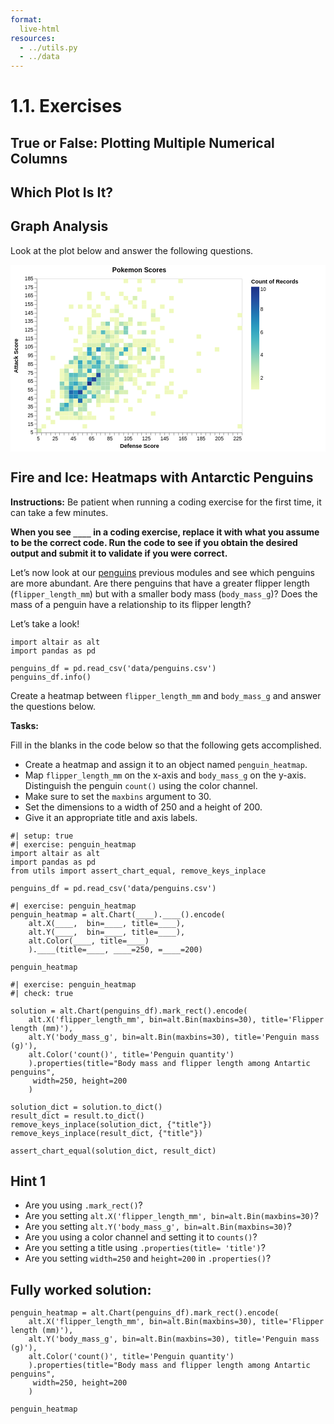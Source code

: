 ```yaml
---
format:
  live-html
resources:
  - ../utils.py
  - ../data
---  
```


<script src='../../src/quiz.js'></script>  <!-- Only needed once per page -->

# 1.1. Exercises

## True or False: Plotting Multiple Numerical Columns

<div id='mcq1'></div> 
<script>
    generateQuiz(
        'mcq1', 
        'True or False',  
        'Using a scatterplot to visualize the relationship between 2 numeric columns will always result in overplotting.',  
        { 
        'True': 'Sometimes using a scatterplot helps avoid overplotting but in other cases, it can still cause saturated areas and no meaningful insights will be able to be observed.',
        'False': ''
        },
        'False', 
    );
</script>

<div id='mcq2'></div> 
<script>
    generateQuiz(
        'mcq2',
        'True or False',
        'We can use density plots to examine the distributions between 2 numeric columns using Altair.',
        {
        'True': 'Altair currently cannot be used to create 2D density plots but can be done using a plotting package called Seaborn.',
        'False': ''
        },
        'False',
    );
</script>

## Which Plot Is It?

<div id='mcq3'></div> 
<script>
    generateQuiz(
        'mcq3', 
        'Question 1',  
        'If we are interested in visualizing the relationship between two <strong>numeric/quantitative</strong> columns, which plot type is most appropriate?',  
        { 
        'Histogram': 'This can be used to visualize a single numeric column’s distribution.',
        'Violin Plot': 'This can be used to visualize a single numeric column’s distribution.',
        'Boxplot': 'This can be used to visualize a single numeric column’s distribution.',
        'Scatterplot': ''
        },
        'Scatterplot', 
    );
</script>

<div id='mcq4'></div> 
<script>
    generateQuiz(
        'mcq4',
        'Question 2',
        'Which plots are most ideal for visualizing the relationship between 2 numeric column distributions where overplotting is an issue?',
        {
        'A single heatmap': '',
        'A single  barplot': 'This can be used to visualize categorical “distributions”.',
        'A single bubble plot': 'This doesn’t quite show the distributions of the columns well.',
        'Scatter plot': 'This one is less informative if overplotting is present.'
        },
        'A single heatmap',
    );
</script>


## Graph Analysis

Look at the plot below and answer the following questions.

<?xml version="1.0" encoding="utf-8"?>
<svg xmlns="http://www.w3.org/2000/svg" xmlns:xlink="http://www.w3.org/1999/xlink" version="1.1" class="marks" width="614" height="364" viewBox="0 0 614 364"><rect width="614" height="364" fill="white"/><g fill="none" stroke-miterlimit="10" transform="translate(51,27)"><g class="mark-group role-frame root" role="graphics-object" aria-roledescription="group mark container"><g transform="translate(0,0)"><path class="background" aria-hidden="true" d="M0.5,0.5h400v300h-400Z" stroke="#ddd"/><g><g class="mark-rect role-mark marks" role="graphics-object" aria-roledescription="rect mark container"><path aria-label="Count of Records: 7; Defense Score: 45 – 50; Attack Score: 45 – 50" role="graphics-symbol" aria-roledescription="rect mark" d="M71.61111111111111,225.5h8.888888888888886v8.333333333333343h-8.888888888888886Z" fill="rgb(37, 139, 187)"/><path aria-label="Count of Records: 10; Defense Score: 60 – 65; Attack Score: 60 – 65" role="graphics-symbol" aria-roledescription="rect mark" d="M98.27777777777777,200.50000000000003h8.8888888888889v8.333333333333286h-8.8888888888889Z" fill="rgb(28, 49, 133)"/><path aria-label="Count of Records: 6; Defense Score: 120 – 125; Attack Score: 100 – 105" role="graphics-symbol" aria-roledescription="rect mark" d="M204.94444444444443,133.83333333333331h8.888888888888914v8.333333333333343h-8.888888888888914Z" fill="rgb(55, 168, 193)"/><path aria-label="Count of Records: 8; Defense Score: 40 – 45; Attack Score: 50 – 55" role="graphics-symbol" aria-roledescription="rect mark" d="M62.72222222222222,217.16666666666666h8.888888888888893v8.333333333333343h-8.888888888888893Z" fill="rgb(33, 106, 173)"/><path aria-label="Count of Records: 3; Defense Score: 55 – 60; Attack Score: 60 – 65" role="graphics-symbol" aria-roledescription="rect mark" d="M89.38888888888889,200.50000000000003h8.888888888888886v8.333333333333286h-8.888888888888886Z" fill="rgb(180, 225, 182)"/><path aria-label="Count of Records: 3; Defense Score: 75 – 80; Attack Score: 100 – 105" role="graphics-symbol" aria-roledescription="rect mark" d="M124.94444444444444,133.83333333333331h8.888888888888872v8.333333333333343h-8.888888888888872Z" fill="rgb(180, 225, 182)"/><path aria-label="Count of Records: 5; Defense Score: 65 – 70; Attack Score: 45 – 50" role="graphics-symbol" aria-roledescription="rect mark" d="M107.16666666666667,225.5h8.888888888888872v8.333333333333343h-8.888888888888872Z" fill="rgb(89, 189, 192)"/><path aria-label="Count of Records: 3; Defense Score: 80 – 85; Attack Score: 60 – 65" role="graphics-symbol" aria-roledescription="rect mark" d="M133.83333333333331,200.50000000000003h8.888888888888914v8.333333333333286h-8.888888888888914Z" fill="rgb(180, 225, 182)"/><path aria-label="Count of Records: 4; Defense Score: 35 – 40; Attack Score: 30 – 35" role="graphics-symbol" aria-roledescription="rect mark" d="M53.833333333333336,250.5h8.888888888888886v8.333333333333371h-8.888888888888886Z" fill="rgb(134, 208, 187)"/><path aria-label="Count of Records: 1; Defense Score: 55 – 60; Attack Score: 20 – 25" role="graphics-symbol" aria-roledescription="rect mark" d="M89.38888888888889,267.16666666666663h8.888888888888886v8.333333333333371h-8.888888888888886Z" fill="rgb(239, 249, 189)"/><path aria-label="Count of Records: 5; Defense Score: 50 – 55; Attack Score: 45 – 50" role="graphics-symbol" aria-roledescription="rect mark" d="M80.5,225.5h8.888888888888886v8.333333333333343h-8.888888888888886Z" fill="rgb(89, 189, 192)"/><path aria-label="Count of Records: 4; Defense Score: 30 – 35; Attack Score: 35 – 40" role="graphics-symbol" aria-roledescription="rect mark" d="M44.94444444444444,242.16666666666669h8.888888888888893v8.333333333333314h-8.888888888888893Z" fill="rgb(134, 208, 187)"/><path aria-label="Count of Records: 1; Defense Score: 50 – 55; Attack Score: 25 – 30" role="graphics-symbol" aria-roledescription="rect mark" d="M80.5,258.83333333333337h8.888888888888886v8.333333333333258h-8.888888888888886Z" fill="rgb(239, 249, 189)"/><path aria-label="Count of Records: 1; Defense Score: 40 – 45; Attack Score: 150 – 155" role="graphics-symbol" aria-roledescription="rect mark" d="M62.72222222222222,50.499999999999986h8.888888888888893v8.333333333333343h-8.888888888888893Z" fill="rgb(239, 249, 189)"/><path aria-label="Count of Records: 7; Defense Score: 40 – 45; Attack Score: 45 – 50" role="graphics-symbol" aria-roledescription="rect mark" d="M62.72222222222222,225.5h8.888888888888893v8.333333333333343h-8.888888888888893Z" fill="rgb(37, 139, 187)"/><path aria-label="Count of Records: 4; Defense Score: 80 – 85; Attack Score: 80 – 85" role="graphics-symbol" aria-roledescription="rect mark" d="M133.83333333333331,167.16666666666669h8.888888888888914v8.333333333333286h-8.888888888888914Z" fill="rgb(134, 208, 187)"/><path aria-label="Count of Records: 4; Defense Score: 35 – 40; Attack Score: 55 – 60" role="graphics-symbol" aria-roledescription="rect mark" d="M53.833333333333336,208.83333333333331h8.888888888888886v8.333333333333343h-8.888888888888886Z" fill="rgb(134, 208, 187)"/><path aria-label="Count of Records: 9; Defense Score: 70 – 75; Attack Score: 70 – 75" role="graphics-symbol" aria-roledescription="rect mark" d="M116.05555555555554,183.83333333333334h8.8888888888889v8.333333333333314h-8.8888888888889Z" fill="rgb(35, 74, 158)"/><path aria-label="Count of Records: 4; Defense Score: 30 – 35; Attack Score: 60 – 65" role="graphics-symbol" aria-roledescription="rect mark" d="M44.94444444444444,200.50000000000003h8.888888888888893v8.333333333333286h-8.888888888888893Z" fill="rgb(134, 208, 187)"/><path aria-label="Count of Records: 5; Defense Score: 65 – 70; Attack Score: 90 – 95" role="graphics-symbol" aria-roledescription="rect mark" d="M107.16666666666667,150.5h8.888888888888872v8.333333333333343h-8.888888888888872Z" fill="rgb(89, 189, 192)"/><path aria-label="Count of Records: 5; Defense Score: 40 – 45; Attack Score: 60 – 65" role="graphics-symbol" aria-roledescription="rect mark" d="M62.72222222222222,200.50000000000003h8.888888888888893v8.333333333333286h-8.888888888888893Z" fill="rgb(89, 189, 192)"/><path aria-label="Count of Records: 3; Defense Score: 65 – 70; Attack Score: 95 – 100" role="graphics-symbol" aria-roledescription="rect mark" d="M107.16666666666667,142.16666666666666h8.888888888888872v8.333333333333343h-8.888888888888872Z" fill="rgb(180, 225, 182)"/><path aria-label="Count of Records: 6; Defense Score: 40 – 45; Attack Score: 55 – 60" role="graphics-symbol" aria-roledescription="rect mark" d="M62.72222222222222,208.83333333333331h8.888888888888893v8.333333333333343h-8.888888888888893Z" fill="rgb(55, 168, 193)"/><path aria-label="Count of Records: 6; Defense Score: 50 – 55; Attack Score: 85 – 90" role="graphics-symbol" aria-roledescription="rect mark" d="M80.5,158.83333333333334h8.888888888888886v8.333333333333343h-8.888888888888886Z" fill="rgb(55, 168, 193)"/><path aria-label="Count of Records: 3; Defense Score: 90 – 95; Attack Score: 75 – 80" role="graphics-symbol" aria-roledescription="rect mark" d="M151.61111111111111,175.49999999999997h8.888888888888886v8.333333333333371h-8.888888888888886Z" fill="rgb(180, 225, 182)"/><path aria-label="Count of Records: 3; Defense Score: 65 – 70; Attack Score: 60 – 65" role="graphics-symbol" aria-roledescription="rect mark" d="M107.16666666666667,200.50000000000003h8.888888888888872v8.333333333333286h-8.888888888888872Z" fill="rgb(180, 225, 182)"/><path aria-label="Count of Records: 3; Defense Score: 85 – 90; Attack Score: 90 – 95" role="graphics-symbol" aria-roledescription="rect mark" d="M142.72222222222223,150.5h8.888888888888886v8.333333333333343h-8.888888888888886Z" fill="rgb(180, 225, 182)"/><path aria-label="Count of Records: 4; Defense Score: 55 – 60; Attack Score: 70 – 75" role="graphics-symbol" aria-roledescription="rect mark" d="M89.38888888888889,183.83333333333334h8.888888888888886v8.333333333333314h-8.888888888888886Z" fill="rgb(134, 208, 187)"/><path aria-label="Count of Records: 4; Defense Score: 40 – 45; Attack Score: 40 – 45" role="graphics-symbol" aria-roledescription="rect mark" d="M62.72222222222222,233.83333333333334h8.888888888888893v8.333333333333343h-8.888888888888893Z" fill="rgb(134, 208, 187)"/><path aria-label="Count of Records: 3; Defense Score: 75 – 80; Attack Score: 65 – 70" role="graphics-symbol" aria-roledescription="rect mark" d="M124.94444444444444,192.16666666666666h8.888888888888872v8.333333333333371h-8.888888888888872Z" fill="rgb(180, 225, 182)"/><path aria-label="Count of Records: 1; Defense Score: 20 – 25; Attack Score: 45 – 50" role="graphics-symbol" aria-roledescription="rect mark" d="M27.166666666666668,225.5h8.88888888888889v8.333333333333343h-8.88888888888889Z" fill="rgb(239, 249, 189)"/><path aria-label="Count of Records: 5; Defense Score: 45 – 50; Attack Score: 70 – 75" role="graphics-symbol" aria-roledescription="rect mark" d="M71.61111111111111,183.83333333333334h8.888888888888886v8.333333333333314h-8.888888888888886Z" fill="rgb(89, 189, 192)"/><path aria-label="Count of Records: 3; Defense Score: 35 – 40; Attack Score: 45 – 50" role="graphics-symbol" aria-roledescription="rect mark" d="M53.833333333333336,225.5h8.888888888888886v8.333333333333343h-8.888888888888886Z" fill="rgb(180, 225, 182)"/><path aria-label="Count of Records: 5; Defense Score: 70 – 75; Attack Score: 80 – 85" role="graphics-symbol" aria-roledescription="rect mark" d="M116.05555555555554,167.16666666666669h8.8888888888889v8.333333333333286h-8.8888888888889Z" fill="rgb(89, 189, 192)"/><path aria-label="Count of Records: 2; Defense Score: 55 – 60; Attack Score: 50 – 55" role="graphics-symbol" aria-roledescription="rect mark" d="M89.38888888888889,217.16666666666666h8.888888888888886v8.333333333333343h-8.888888888888886Z" fill="rgb(216, 240, 180)"/><path aria-label="Count of Records: 4; Defense Score: 70 – 75; Attack Score: 65 – 70" role="graphics-symbol" aria-roledescription="rect mark" d="M116.05555555555554,192.16666666666666h8.8888888888889v8.333333333333371h-8.8888888888889Z" fill="rgb(134, 208, 187)"/><path aria-label="Count of Records: 2; Defense Score: 85 – 90; Attack Score: 80 – 85" role="graphics-symbol" aria-roledescription="rect mark" d="M142.72222222222223,167.16666666666669h8.888888888888886v8.333333333333286h-8.888888888888886Z" fill="rgb(216, 240, 180)"/><path aria-label="Count of Records: 2; Defense Score: 80 – 85; Attack Score: 95 – 100" role="graphics-symbol" aria-roledescription="rect mark" d="M133.83333333333331,142.16666666666666h8.888888888888914v8.333333333333343h-8.888888888888914Z" fill="rgb(216, 240, 180)"/><path aria-label="Count of Records: 5; Defense Score: 50 – 55; Attack Score: 55 – 60" role="graphics-symbol" aria-roledescription="rect mark" d="M80.5,208.83333333333331h8.888888888888886v8.333333333333343h-8.888888888888886Z" fill="rgb(89, 189, 192)"/><path aria-label="Count of Records: 7; Defense Score: 60 – 65; Attack Score: 65 – 70" role="graphics-symbol" aria-roledescription="rect mark" d="M98.27777777777777,192.16666666666666h8.8888888888889v8.333333333333371h-8.8888888888889Z" fill="rgb(37, 139, 187)"/><path aria-label="Count of Records: 3; Defense Score: 30 – 35; Attack Score: 55 – 60" role="graphics-symbol" aria-roledescription="rect mark" d="M44.94444444444444,208.83333333333331h8.888888888888893v8.333333333333343h-8.888888888888893Z" fill="rgb(180, 225, 182)"/><path aria-label="Count of Records: 6; Defense Score: 60 – 65; Attack Score: 100 – 105" role="graphics-symbol" aria-roledescription="rect mark" d="M98.27777777777777,133.83333333333331h8.8888888888889v8.333333333333343h-8.8888888888889Z" fill="rgb(55, 168, 193)"/><path aria-label="Count of Records: 6; Defense Score: 35 – 40; Attack Score: 35 – 40" role="graphics-symbol" aria-roledescription="rect mark" d="M53.833333333333336,242.16666666666669h8.888888888888886v8.333333333333314h-8.888888888888886Z" fill="rgb(55, 168, 193)"/><path aria-label="Count of Records: 7; Defense Score: 45 – 50; Attack Score: 50 – 55" role="graphics-symbol" aria-roledescription="rect mark" d="M71.61111111111111,217.16666666666666h8.888888888888886v8.333333333333343h-8.888888888888886Z" fill="rgb(37, 139, 187)"/><path aria-label="Count of Records: 2; Defense Score: 75 – 80; Attack Score: 80 – 85" role="graphics-symbol" aria-roledescription="rect mark" d="M124.94444444444444,167.16666666666669h8.888888888888872v8.333333333333286h-8.888888888888872Z" fill="rgb(216, 240, 180)"/><path aria-label="Count of Records: 1; Defense Score: 35 – 40; Attack Score: 80 – 85" role="graphics-symbol" aria-roledescription="rect mark" d="M53.833333333333336,167.16666666666669h8.888888888888886v8.333333333333286h-8.888888888888886Z" fill="rgb(239, 249, 189)"/><path aria-label="Count of Records: 2; Defense Score: 60 – 65; Attack Score: 105 – 110" role="graphics-symbol" aria-roledescription="rect mark" d="M98.27777777777777,125.49999999999999h8.8888888888889v8.333333333333329h-8.8888888888889Z" fill="rgb(216, 240, 180)"/><path aria-label="Count of Records: 2; Defense Score: 80 – 85; Attack Score: 110 – 115" role="graphics-symbol" aria-roledescription="rect mark" d="M133.83333333333331,117.16666666666666h8.888888888888914v8.333333333333329h-8.888888888888914Z" fill="rgb(216, 240, 180)"/><path aria-label="Count of Records: 9; Defense Score: 65 – 70; Attack Score: 65 – 70" role="graphics-symbol" aria-roledescription="rect mark" d="M107.16666666666667,192.16666666666666h8.888888888888872v8.333333333333371h-8.888888888888872Z" fill="rgb(35, 74, 158)"/><path aria-label="Count of Records: 5; Defense Score: 95 – 100; Attack Score: 95 – 100" role="graphics-symbol" aria-roledescription="rect mark" d="M160.5,142.16666666666666h8.888888888888886v8.333333333333343h-8.888888888888886Z" fill="rgb(89, 189, 192)"/><path aria-label="Count of Records: 1; Defense Score: 15 – 20; Attack Score: 20 – 25" role="graphics-symbol" aria-roledescription="rect mark" d="M18.27777777777778,267.16666666666663h8.88888888888889v8.333333333333371h-8.88888888888889Z" fill="rgb(239, 249, 189)"/><path aria-label="Count of Records: 2; Defense Score: 65 – 70; Attack Score: 50 – 55" role="graphics-symbol" aria-roledescription="rect mark" d="M107.16666666666667,217.16666666666666h8.888888888888872v8.333333333333343h-8.888888888888872Z" fill="rgb(216, 240, 180)"/><path aria-label="Count of Records: 5; Defense Score: 50 – 55; Attack Score: 80 – 85" role="graphics-symbol" aria-roledescription="rect mark" d="M80.5,167.16666666666669h8.888888888888886v8.333333333333286h-8.888888888888886Z" fill="rgb(89, 189, 192)"/><path aria-label="Count of Records: 7; Defense Score: 70 – 75; Attack Score: 100 – 105" role="graphics-symbol" aria-roledescription="rect mark" d="M116.05555555555554,133.83333333333331h8.8888888888889v8.333333333333343h-8.8888888888889Z" fill="rgb(37, 139, 187)"/><path aria-label="Count of Records: 4; Defense Score: 80 – 85; Attack Score: 130 – 135" role="graphics-symbol" aria-roledescription="rect mark" d="M133.83333333333331,83.83333333333334h8.888888888888914v8.333333333333329h-8.888888888888914Z" fill="rgb(134, 208, 187)"/><path aria-label="Count of Records: 3; Defense Score: 35 – 40; Attack Score: 75 – 80" role="graphics-symbol" aria-roledescription="rect mark" d="M53.833333333333336,175.49999999999997h8.888888888888886v8.333333333333371h-8.888888888888886Z" fill="rgb(180, 225, 182)"/><path aria-label="Count of Records: 2; Defense Score: 50 – 55; Attack Score: 90 – 95" role="graphics-symbol" aria-roledescription="rect mark" d="M80.5,150.5h8.888888888888886v8.333333333333343h-8.888888888888886Z" fill="rgb(216, 240, 180)"/><path aria-label="Count of Records: 2; Defense Score: 65 – 70; Attack Score: 105 – 110" role="graphics-symbol" aria-roledescription="rect mark" d="M107.16666666666667,125.49999999999999h8.888888888888872v8.333333333333329h-8.888888888888872Z" fill="rgb(216, 240, 180)"/><path aria-label="Count of Records: 1; Defense Score: 35 – 40; Attack Score: 40 – 45" role="graphics-symbol" aria-roledescription="rect mark" d="M53.833333333333336,233.83333333333334h8.888888888888886v8.333333333333343h-8.888888888888886Z" fill="rgb(239, 249, 189)"/><path aria-label="Count of Records: 2; Defense Score: 65 – 70; Attack Score: 70 – 75" role="graphics-symbol" aria-roledescription="rect mark" d="M107.16666666666667,183.83333333333334h8.888888888888872v8.333333333333314h-8.888888888888872Z" fill="rgb(216, 240, 180)"/><path aria-label="Count of Records: 4; Defense Score: 100 – 105; Attack Score: 80 – 85" role="graphics-symbol" aria-roledescription="rect mark" d="M169.38888888888889,167.16666666666669h8.888888888888886v8.333333333333286h-8.888888888888886Z" fill="rgb(134, 208, 187)"/><path aria-label="Count of Records: 2; Defense Score: 115 – 120; Attack Score: 95 – 100" role="graphics-symbol" aria-roledescription="rect mark" d="M196.05555555555554,142.16666666666666h8.888888888888886v8.333333333333343h-8.888888888888886Z" fill="rgb(216, 240, 180)"/><path aria-label="Count of Records: 1; Defense Score: 130 – 135; Attack Score: 120 – 125" role="graphics-symbol" aria-roledescription="rect mark" d="M222.72222222222223,100.50000000000001h8.888888888888857v8.333333333333329h-8.888888888888857Z" fill="rgb(239, 249, 189)"/><path aria-label="Count of Records: 2; Defense Score: 55 – 60; Attack Score: 85 – 90" role="graphics-symbol" aria-roledescription="rect mark" d="M89.38888888888889,158.83333333333334h8.888888888888886v8.333333333333343h-8.888888888888886Z" fill="rgb(216, 240, 180)"/><path aria-label="Count of Records: 1; Defense Score: 180 – 185; Attack Score: 75 – 80" role="graphics-symbol" aria-roledescription="rect mark" d="M311.61111111111114,175.49999999999997h8.888888888888857v8.333333333333371h-8.888888888888857Z" fill="rgb(239, 249, 189)"/><path aria-label="Count of Records: 1; Defense Score: 70 – 75; Attack Score: 35 – 40" role="graphics-symbol" aria-roledescription="rect mark" d="M116.05555555555554,242.16666666666669h8.8888888888889v8.333333333333314h-8.8888888888889Z" fill="rgb(239, 249, 189)"/><path aria-label="Count of Records: 1; Defense Score: 95 – 100; Attack Score: 60 – 65" role="graphics-symbol" aria-roledescription="rect mark" d="M160.5,200.50000000000003h8.888888888888886v8.333333333333286h-8.888888888888886Z" fill="rgb(239, 249, 189)"/><path aria-label="Count of Records: 2; Defense Score: 55 – 60; Attack Score: 90 – 95" role="graphics-symbol" aria-roledescription="rect mark" d="M89.38888888888889,150.5h8.888888888888886v8.333333333333343h-8.888888888888886Z" fill="rgb(216, 240, 180)"/><path aria-label="Count of Records: 2; Defense Score: 45 – 50; Attack Score: 85 – 90" role="graphics-symbol" aria-roledescription="rect mark" d="M71.61111111111111,158.83333333333334h8.888888888888886v8.333333333333343h-8.888888888888886Z" fill="rgb(216, 240, 180)"/><path aria-label="Count of Records: 1; Defense Score: 70 – 75; Attack Score: 110 – 115" role="graphics-symbol" aria-roledescription="rect mark" d="M116.05555555555554,117.16666666666666h8.8888888888889v8.333333333333329h-8.8888888888889Z" fill="rgb(239, 249, 189)"/><path aria-label="Count of Records: 5; Defense Score: 55 – 60; Attack Score: 45 – 50" role="graphics-symbol" aria-roledescription="rect mark" d="M89.38888888888889,225.5h8.888888888888886v8.333333333333343h-8.888888888888886Z" fill="rgb(89, 189, 192)"/><path aria-label="Count of Records: 3; Defense Score: 80 – 85; Attack Score: 70 – 75" role="graphics-symbol" aria-roledescription="rect mark" d="M133.83333333333331,183.83333333333334h8.888888888888914v8.333333333333314h-8.888888888888914Z" fill="rgb(180, 225, 182)"/><path aria-label="Count of Records: 4; Defense Score: 75 – 80; Attack Score: 105 – 110" role="graphics-symbol" aria-roledescription="rect mark" d="M124.94444444444444,125.49999999999999h8.888888888888872v8.333333333333329h-8.888888888888872Z" fill="rgb(134, 208, 187)"/><path aria-label="Count of Records: 1; Defense Score: 100 – 105; Attack Score: 65 – 70" role="graphics-symbol" aria-roledescription="rect mark" d="M169.38888888888889,192.16666666666666h8.888888888888886v8.333333333333371h-8.888888888888886Z" fill="rgb(239, 249, 189)"/><path aria-label="Count of Records: 1; Defense Score: 180 – 185; Attack Score: 95 – 100" role="graphics-symbol" aria-roledescription="rect mark" d="M311.61111111111114,142.16666666666666h8.888888888888857v8.333333333333343h-8.888888888888857Z" fill="rgb(239, 249, 189)"/><path aria-label="Count of Records: 3; Defense Score: 80 – 85; Attack Score: 65 – 70" role="graphics-symbol" aria-roledescription="rect mark" d="M133.83333333333331,192.16666666666666h8.888888888888914v8.333333333333371h-8.888888888888914Z" fill="rgb(180, 225, 182)"/><path aria-label="Count of Records: 1; Defense Score: 160 – 165; Attack Score: 45 – 50" role="graphics-symbol" aria-roledescription="rect mark" d="M276.05555555555554,225.5h8.888888888888914v8.333333333333343h-8.888888888888914Z" fill="rgb(239, 249, 189)"/><path aria-label="Count of Records: 3; Defense Score: 90 – 95; Attack Score: 105 – 110" role="graphics-symbol" aria-roledescription="rect mark" d="M151.61111111111111,125.49999999999999h8.888888888888886v8.333333333333329h-8.888888888888886Z" fill="rgb(180, 225, 182)"/><path aria-label="Count of Records: 2; Defense Score: 115 – 120; Attack Score: 130 – 135" role="graphics-symbol" aria-roledescription="rect mark" d="M196.05555555555554,83.83333333333334h8.888888888888886v8.333333333333329h-8.888888888888886Z" fill="rgb(216, 240, 180)"/><path aria-label="Count of Records: 3; Defense Score: 50 – 55; Attack Score: 30 – 35" role="graphics-symbol" aria-roledescription="rect mark" d="M80.5,250.5h8.888888888888886v8.333333333333371h-8.888888888888886Z" fill="rgb(180, 225, 182)"/><path aria-label="Count of Records: 3; Defense Score: 70 – 75; Attack Score: 50 – 55" role="graphics-symbol" aria-roledescription="rect mark" d="M116.05555555555554,217.16666666666666h8.8888888888889v8.333333333333343h-8.8888888888889Z" fill="rgb(180, 225, 182)"/><path aria-label="Count of Records: 1; Defense Score: 80 – 85; Attack Score: 40 – 45" role="graphics-symbol" aria-roledescription="rect mark" d="M133.83333333333331,233.83333333333334h8.888888888888914v8.333333333333343h-8.888888888888914Z" fill="rgb(239, 249, 189)"/><path aria-label="Count of Records: 2; Defense Score: 85 – 90; Attack Score: 105 – 110" role="graphics-symbol" aria-roledescription="rect mark" d="M142.72222222222223,125.49999999999999h8.888888888888886v8.333333333333329h-8.888888888888886Z" fill="rgb(216, 240, 180)"/><path aria-label="Count of Records: 2; Defense Score: 95 – 100; Attack Score: 50 – 55" role="graphics-symbol" aria-roledescription="rect mark" d="M160.5,217.16666666666666h8.888888888888886v8.333333333333343h-8.888888888888886Z" fill="rgb(216, 240, 180)"/><path aria-label="Count of Records: 1; Defense Score: 110 – 115; Attack Score: 80 – 85" role="graphics-symbol" aria-roledescription="rect mark" d="M187.16666666666666,167.16666666666669h8.888888888888886v8.333333333333286h-8.888888888888886Z" fill="rgb(239, 249, 189)"/><path aria-label="Count of Records: 1; Defense Score: 50 – 55; Attack Score: 120 – 125" role="graphics-symbol" aria-roledescription="rect mark" d="M80.5,100.50000000000001h8.888888888888886v8.333333333333329h-8.888888888888886Z" fill="rgb(239, 249, 189)"/><path aria-label="Count of Records: 3; Defense Score: 75 – 80; Attack Score: 55 – 60" role="graphics-symbol" aria-roledescription="rect mark" d="M124.94444444444444,208.83333333333331h8.888888888888872v8.333333333333343h-8.888888888888872Z" fill="rgb(180, 225, 182)"/><path aria-label="Count of Records: 3; Defense Score: 95 – 100; Attack Score: 65 – 70" role="graphics-symbol" aria-roledescription="rect mark" d="M160.5,192.16666666666666h8.888888888888886v8.333333333333371h-8.888888888888886Z" fill="rgb(180, 225, 182)"/><path aria-label="Count of Records: 1; Defense Score: 120 – 125; Attack Score: 90 – 95" role="graphics-symbol" aria-roledescription="rect mark" d="M204.94444444444443,150.5h8.888888888888914v8.333333333333343h-8.888888888888914Z" fill="rgb(239, 249, 189)"/><path aria-label="Count of Records: 2; Defense Score: 95 – 100; Attack Score: 85 – 90" role="graphics-symbol" aria-roledescription="rect mark" d="M160.5,158.83333333333334h8.888888888888886v8.333333333333343h-8.888888888888886Z" fill="rgb(216, 240, 180)"/><path aria-label="Count of Records: 1; Defense Score: 120 – 125; Attack Score: 130 – 135" role="graphics-symbol" aria-roledescription="rect mark" d="M204.94444444444443,83.83333333333334h8.888888888888914v8.333333333333329h-8.888888888888914Z" fill="rgb(239, 249, 189)"/><path aria-label="Count of Records: 2; Defense Score: 5 – 10; Attack Score: 5 – 10" role="graphics-symbol" aria-roledescription="rect mark" d="M0.5,292.1666666666667h8.88888888888889v8.333333333333314h-8.88888888888889Z" fill="rgb(216, 240, 180)"/><path aria-label="Count of Records: 1; Defense Score: 115 – 120; Attack Score: 55 – 60" role="graphics-symbol" aria-roledescription="rect mark" d="M196.05555555555554,208.83333333333331h8.888888888888886v8.333333333333343h-8.888888888888886Z" fill="rgb(239, 249, 189)"/><path aria-label="Count of Records: 4; Defense Score: 100 – 105; Attack Score: 125 – 130" role="graphics-symbol" aria-roledescription="rect mark" d="M169.38888888888889,92.16666666666667h8.888888888888886v8.333333333333343h-8.888888888888886Z" fill="rgb(134, 208, 187)"/><path aria-label="Count of Records: 2; Defense Score: 70 – 75; Attack Score: 40 – 45" role="graphics-symbol" aria-roledescription="rect mark" d="M116.05555555555554,233.83333333333334h8.8888888888889v8.333333333333343h-8.8888888888889Z" fill="rgb(216, 240, 180)"/><path aria-label="Count of Records: 3; Defense Score: 85 – 90; Attack Score: 75 – 80" role="graphics-symbol" aria-roledescription="rect mark" d="M142.72222222222223,175.49999999999997h8.888888888888886v8.333333333333371h-8.888888888888886Z" fill="rgb(180, 225, 182)"/><path aria-label="Count of Records: 3; Defense Score: 35 – 40; Attack Score: 50 – 55" role="graphics-symbol" aria-roledescription="rect mark" d="M53.833333333333336,217.16666666666666h8.888888888888886v8.333333333333343h-8.888888888888886Z" fill="rgb(180, 225, 182)"/><path aria-label="Count of Records: 3; Defense Score: 55 – 60; Attack Score: 80 – 85" role="graphics-symbol" aria-roledescription="rect mark" d="M89.38888888888889,167.16666666666669h8.888888888888886v8.333333333333286h-8.888888888888886Z" fill="rgb(180, 225, 182)"/><path aria-label="Count of Records: 2; Defense Score: 55 – 60; Attack Score: 95 – 100" role="graphics-symbol" aria-roledescription="rect mark" d="M89.38888888888889,142.16666666666666h8.888888888888886v8.333333333333343h-8.888888888888886Z" fill="rgb(216, 240, 180)"/><path aria-label="Count of Records: 1; Defense Score: 120 – 125; Attack Score: 155 – 160" role="graphics-symbol" aria-roledescription="rect mark" d="M204.94444444444443,42.16666666666665h8.888888888888914v8.333333333333336h-8.888888888888914Z" fill="rgb(239, 249, 189)"/><path aria-label="Count of Records: 1; Defense Score: 95 – 100; Attack Score: 100 – 105" role="graphics-symbol" aria-roledescription="rect mark" d="M160.5,133.83333333333331h8.888888888888886v8.333333333333343h-8.888888888888886Z" fill="rgb(239, 249, 189)"/><path aria-label="Count of Records: 1; Defense Score: 55 – 60; Attack Score: 10 – 15" role="graphics-symbol" aria-roledescription="rect mark" d="M89.38888888888889,283.8333333333333h8.888888888888886v8.333333333333371h-8.888888888888886Z" fill="rgb(239, 249, 189)"/><path aria-label="Count of Records: 1; Defense Score: 105 – 110; Attack Score: 155 – 160" role="graphics-symbol" aria-roledescription="rect mark" d="M178.27777777777777,42.16666666666665h8.888888888888886v8.333333333333336h-8.888888888888886Z" fill="rgb(239, 249, 189)"/><path aria-label="Count of Records: 1; Defense Score: 80 – 85; Attack Score: 85 – 90" role="graphics-symbol" aria-roledescription="rect mark" d="M133.83333333333331,158.83333333333334h8.888888888888914v8.333333333333343h-8.888888888888914Z" fill="rgb(239, 249, 189)"/><path aria-label="Count of Records: 1; Defense Score: 60 – 65; Attack Score: 130 – 135" role="graphics-symbol" aria-roledescription="rect mark" d="M98.27777777777777,83.83333333333334h8.8888888888889v8.333333333333329h-8.8888888888889Z" fill="rgb(239, 249, 189)"/><path aria-label="Count of Records: 4; Defense Score: 70 – 75; Attack Score: 60 – 65" role="graphics-symbol" aria-roledescription="rect mark" d="M116.05555555555554,200.50000000000003h8.8888888888889v8.333333333333286h-8.8888888888889Z" fill="rgb(134, 208, 187)"/><path aria-label="Count of Records: 1; Defense Score: 100 – 105; Attack Score: 40 – 45" role="graphics-symbol" aria-roledescription="rect mark" d="M169.38888888888889,233.83333333333334h8.888888888888886v8.333333333333343h-8.888888888888886Z" fill="rgb(239, 249, 189)"/><path aria-label="Count of Records: 2; Defense Score: 125 – 130; Attack Score: 60 – 65" role="graphics-symbol" aria-roledescription="rect mark" d="M213.83333333333334,200.50000000000003h8.888888888888886v8.333333333333286h-8.888888888888886Z" fill="rgb(216, 240, 180)"/><path aria-label="Count of Records: 4; Defense Score: 90 – 95; Attack Score: 80 – 85" role="graphics-symbol" aria-roledescription="rect mark" d="M151.61111111111111,167.16666666666669h8.888888888888886v8.333333333333286h-8.888888888888886Z" fill="rgb(134, 208, 187)"/><path aria-label="Count of Records: 1; Defense Score: 105 – 110; Attack Score: 115 – 120" role="graphics-symbol" aria-roledescription="rect mark" d="M178.27777777777777,108.83333333333334h8.888888888888886v8.333333333333314h-8.888888888888886Z" fill="rgb(239, 249, 189)"/><path aria-label="Count of Records: 1; Defense Score: 85 – 90; Attack Score: 135 – 140" role="graphics-symbol" aria-roledescription="rect mark" d="M142.72222222222223,75.5h8.888888888888886v8.333333333333343h-8.888888888888886Z" fill="rgb(239, 249, 189)"/><path aria-label="Count of Records: 1; Defense Score: 65 – 70; Attack Score: 110 – 115" role="graphics-symbol" aria-roledescription="rect mark" d="M107.16666666666667,117.16666666666666h8.888888888888872v8.333333333333329h-8.888888888888872Z" fill="rgb(239, 249, 189)"/><path aria-label="Count of Records: 1; Defense Score: 100 – 105; Attack Score: 85 – 90" role="graphics-symbol" aria-roledescription="rect mark" d="M169.38888888888889,158.83333333333334h8.888888888888886v8.333333333333343h-8.888888888888886Z" fill="rgb(239, 249, 189)"/><path aria-label="Count of Records: 1; Defense Score: 90 – 95; Attack Score: 100 – 105" role="graphics-symbol" aria-roledescription="rect mark" d="M151.61111111111111,133.83333333333331h8.888888888888886v8.333333333333343h-8.888888888888886Z" fill="rgb(239, 249, 189)"/><path aria-label="Count of Records: 6; Defense Score: 45 – 50; Attack Score: 60 – 65" role="graphics-symbol" aria-roledescription="rect mark" d="M71.61111111111111,200.50000000000003h8.888888888888886v8.333333333333286h-8.888888888888886Z" fill="rgb(55, 168, 193)"/><path aria-label="Count of Records: 5; Defense Score: 65 – 70; Attack Score: 80 – 85" role="graphics-symbol" aria-roledescription="rect mark" d="M107.16666666666667,167.16666666666669h8.888888888888872v8.333333333333286h-8.888888888888872Z" fill="rgb(89, 189, 192)"/><path aria-label="Count of Records: 3; Defense Score: 95 – 100; Attack Score: 130 – 135" role="graphics-symbol" aria-roledescription="rect mark" d="M160.5,83.83333333333334h8.888888888888886v8.333333333333329h-8.888888888888886Z" fill="rgb(180, 225, 182)"/><path aria-label="Count of Records: 1; Defense Score: 70 – 75; Attack Score: 150 – 155" role="graphics-symbol" aria-roledescription="rect mark" d="M116.05555555555554,50.499999999999986h8.8888888888889v8.333333333333343h-8.8888888888889Z" fill="rgb(239, 249, 189)"/><path aria-label="Count of Records: 6; Defense Score: 100 – 105; Attack Score: 100 – 105" role="graphics-symbol" aria-roledescription="rect mark" d="M169.38888888888889,133.83333333333331h8.888888888888886v8.333333333333343h-8.888888888888886Z" fill="rgb(55, 168, 193)"/><path aria-label="Count of Records: 2; Defense Score: 100 – 105; Attack Score: 105 – 110" role="graphics-symbol" aria-roledescription="rect mark" d="M169.38888888888889,125.49999999999999h8.888888888888886v8.333333333333329h-8.888888888888886Z" fill="rgb(216, 240, 180)"/><path aria-label="Count of Records: 1; Defense Score: 30 – 35; Attack Score: 45 – 50" role="graphics-symbol" aria-roledescription="rect mark" d="M44.94444444444444,225.5h8.888888888888893v8.333333333333343h-8.888888888888893Z" fill="rgb(239, 249, 189)"/><path aria-label="Count of Records: 6; Defense Score: 60 – 65; Attack Score: 75 – 80" role="graphics-symbol" aria-roledescription="rect mark" d="M98.27777777777777,175.49999999999997h8.8888888888889v8.333333333333371h-8.8888888888889Z" fill="rgb(55, 168, 193)"/><path aria-label="Count of Records: 5; Defense Score: 30 – 35; Attack Score: 30 – 35" role="graphics-symbol" aria-roledescription="rect mark" d="M44.94444444444444,250.5h8.888888888888893v8.333333333333371h-8.888888888888893Z" fill="rgb(89, 189, 192)"/><path aria-label="Count of Records: 9; Defense Score: 50 – 55; Attack Score: 50 – 55" role="graphics-symbol" aria-roledescription="rect mark" d="M80.5,217.16666666666666h8.888888888888886v8.333333333333343h-8.888888888888886Z" fill="rgb(35, 74, 158)"/><path aria-label="Count of Records: 1; Defense Score: 30 – 35; Attack Score: 20 – 25" role="graphics-symbol" aria-roledescription="rect mark" d="M44.94444444444444,267.16666666666663h8.888888888888893v8.333333333333371h-8.888888888888893Z" fill="rgb(239, 249, 189)"/><path aria-label="Count of Records: 2; Defense Score: 50 – 55; Attack Score: 35 – 40" role="graphics-symbol" aria-roledescription="rect mark" d="M80.5,242.16666666666669h8.888888888888886v8.333333333333314h-8.888888888888886Z" fill="rgb(216, 240, 180)"/><path aria-label="Count of Records: 4; Defense Score: 70 – 75; Attack Score: 90 – 95" role="graphics-symbol" aria-roledescription="rect mark" d="M116.05555555555554,150.5h8.8888888888889v8.333333333333343h-8.8888888888889Z" fill="rgb(134, 208, 187)"/><path aria-label="Count of Records: 2; Defense Score: 80 – 85; Attack Score: 90 – 95" role="graphics-symbol" aria-roledescription="rect mark" d="M133.83333333333331,150.5h8.888888888888914v8.333333333333343h-8.888888888888914Z" fill="rgb(216, 240, 180)"/><path aria-label="Count of Records: 7; Defense Score: 55 – 60; Attack Score: 55 – 60" role="graphics-symbol" aria-roledescription="rect mark" d="M89.38888888888889,208.83333333333331h8.888888888888886v8.333333333333343h-8.888888888888886Z" fill="rgb(37, 139, 187)"/><path aria-label="Count of Records: 1; Defense Score: 15 – 20; Attack Score: 40 – 45" role="graphics-symbol" aria-roledescription="rect mark" d="M18.27777777777778,233.83333333333334h8.88888888888889v8.333333333333343h-8.88888888888889Z" fill="rgb(239, 249, 189)"/><path aria-label="Count of Records: 2; Defense Score: 25 – 30; Attack Score: 25 – 30" role="graphics-symbol" aria-roledescription="rect mark" d="M36.05555555555556,258.83333333333337h8.888888888888886v8.333333333333258h-8.888888888888886Z" fill="rgb(216, 240, 180)"/><path aria-label="Count of Records: 2; Defense Score: 15 – 20; Attack Score: 30 – 35" role="graphics-symbol" aria-roledescription="rect mark" d="M18.27777777777778,250.5h8.88888888888889v8.333333333333371h-8.88888888888889Z" fill="rgb(216, 240, 180)"/><path aria-label="Count of Records: 1; Defense Score: 65 – 70; Attack Score: 20 – 25" role="graphics-symbol" aria-roledescription="rect mark" d="M107.16666666666667,267.16666666666663h8.888888888888872v8.333333333333371h-8.888888888888872Z" fill="rgb(239, 249, 189)"/><path aria-label="Count of Records: 2; Defense Score: 85 – 90; Attack Score: 40 – 45" role="graphics-symbol" aria-roledescription="rect mark" d="M142.72222222222223,233.83333333333334h8.888888888888886v8.333333333333343h-8.888888888888886Z" fill="rgb(216, 240, 180)"/><path aria-label="Count of Records: 4; Defense Score: 70 – 75; Attack Score: 75 – 80" role="graphics-symbol" aria-roledescription="rect mark" d="M116.05555555555554,175.49999999999997h8.8888888888889v8.333333333333371h-8.8888888888889Z" fill="rgb(134, 208, 187)"/><path aria-label="Count of Records: 1; Defense Score: 105 – 110; Attack Score: 95 – 100" role="graphics-symbol" aria-roledescription="rect mark" d="M178.27777777777777,142.16666666666666h8.888888888888886v8.333333333333343h-8.888888888888886Z" fill="rgb(239, 249, 189)"/><path aria-label="Count of Records: 5; Defense Score: 95 – 100; Attack Score: 80 – 85" role="graphics-symbol" aria-roledescription="rect mark" d="M160.5,167.16666666666669h8.888888888888886v8.333333333333286h-8.888888888888886Z" fill="rgb(89, 189, 192)"/><path aria-label="Count of Records: 2; Defense Score: 50 – 55; Attack Score: 20 – 25" role="graphics-symbol" aria-roledescription="rect mark" d="M80.5,267.16666666666663h8.888888888888886v8.333333333333371h-8.888888888888886Z" fill="rgb(216, 240, 180)"/><path aria-label="Count of Records: 2; Defense Score: 80 – 85; Attack Score: 50 – 55" role="graphics-symbol" aria-roledescription="rect mark" d="M133.83333333333331,217.16666666666666h8.888888888888914v8.333333333333343h-8.888888888888914Z" fill="rgb(216, 240, 180)"/><path aria-label="Count of Records: 2; Defense Score: 115 – 120; Attack Score: 100 – 105" role="graphics-symbol" aria-roledescription="rect mark" d="M196.05555555555554,133.83333333333331h8.888888888888886v8.333333333333343h-8.888888888888886Z" fill="rgb(216, 240, 180)"/><path aria-label="Count of Records: 3; Defense Score: 75 – 80; Attack Score: 75 – 80" role="graphics-symbol" aria-roledescription="rect mark" d="M124.94444444444444,175.49999999999997h8.888888888888872v8.333333333333371h-8.888888888888872Z" fill="rgb(180, 225, 182)"/><path aria-label="Count of Records: 3; Defense Score: 40 – 45; Attack Score: 35 – 40" role="graphics-symbol" aria-roledescription="rect mark" d="M62.72222222222222,242.16666666666669h8.888888888888893v8.333333333333314h-8.888888888888893Z" fill="rgb(180, 225, 182)"/><path aria-label="Count of Records: 2; Defense Score: 70 – 75; Attack Score: 55 – 60" role="graphics-symbol" aria-roledescription="rect mark" d="M116.05555555555554,208.83333333333331h8.8888888888889v8.333333333333343h-8.8888888888889Z" fill="rgb(216, 240, 180)"/><path aria-label="Count of Records: 1; Defense Score: 55 – 60; Attack Score: 75 – 80" role="graphics-symbol" aria-roledescription="rect mark" d="M89.38888888888889,175.49999999999997h8.888888888888886v8.333333333333371h-8.888888888888886Z" fill="rgb(239, 249, 189)"/><path aria-label="Count of Records: 4; Defense Score: 45 – 50; Attack Score: 65 – 70" role="graphics-symbol" aria-roledescription="rect mark" d="M71.61111111111111,192.16666666666666h8.888888888888886v8.333333333333371h-8.888888888888886Z" fill="rgb(134, 208, 187)"/><path aria-label="Count of Records: 3; Defense Score: 85 – 90; Attack Score: 85 – 90" role="graphics-symbol" aria-roledescription="rect mark" d="M142.72222222222223,158.83333333333334h8.888888888888886v8.333333333333343h-8.888888888888886Z" fill="rgb(180, 225, 182)"/><path aria-label="Count of Records: 1; Defense Score: 110 – 115; Attack Score: 65 – 70" role="graphics-symbol" aria-roledescription="rect mark" d="M187.16666666666666,192.16666666666666h8.888888888888886v8.333333333333371h-8.888888888888886Z" fill="rgb(239, 249, 189)"/><path aria-label="Count of Records: 4; Defense Score: 40 – 45; Attack Score: 85 – 90" role="graphics-symbol" aria-roledescription="rect mark" d="M62.72222222222222,158.83333333333334h8.888888888888893v8.333333333333343h-8.888888888888893Z" fill="rgb(134, 208, 187)"/><path aria-label="Count of Records: 3; Defense Score: 80 – 85; Attack Score: 75 – 80" role="graphics-symbol" aria-roledescription="rect mark" d="M133.83333333333331,175.49999999999997h8.888888888888914v8.333333333333371h-8.888888888888914Z" fill="rgb(180, 225, 182)"/><path aria-label="Count of Records: 3; Defense Score: 55 – 60; Attack Score: 30 – 35" role="graphics-symbol" aria-roledescription="rect mark" d="M89.38888888888889,250.5h8.888888888888886v8.333333333333371h-8.888888888888886Z" fill="rgb(180, 225, 182)"/><path aria-label="Count of Records: 1; Defense Score: 90 – 95; Attack Score: 65 – 70" role="graphics-symbol" aria-roledescription="rect mark" d="M151.61111111111111,192.16666666666666h8.888888888888886v8.333333333333371h-8.888888888888886Z" fill="rgb(239, 249, 189)"/><path aria-label="Count of Records: 2; Defense Score: 140 – 145; Attack Score: 90 – 95" role="graphics-symbol" aria-roledescription="rect mark" d="M240.5,150.5h8.888888888888886v8.333333333333343h-8.888888888888886Z" fill="rgb(216, 240, 180)"/><path aria-label="Count of Records: 1; Defense Score: 105 – 110; Attack Score: 75 – 80" role="graphics-symbol" aria-roledescription="rect mark" d="M178.27777777777777,175.49999999999997h8.888888888888886v8.333333333333371h-8.888888888888886Z" fill="rgb(239, 249, 189)"/><path aria-label="Count of Records: 1; Defense Score: 225 – 230; Attack Score: 125 – 130" role="graphics-symbol" aria-roledescription="rect mark" d="M391.6111111111111,92.16666666666667h8.888888888888914v8.333333333333343h-8.888888888888914Z" fill="rgb(239, 249, 189)"/><path aria-label="Count of Records: 5; Defense Score: 75 – 80; Attack Score: 120 – 125" role="graphics-symbol" aria-roledescription="rect mark" d="M124.94444444444444,100.50000000000001h8.888888888888872v8.333333333333329h-8.888888888888872Z" fill="rgb(89, 189, 192)"/><path aria-label="Count of Records: 3; Defense Score: 85 – 90; Attack Score: 95 – 100" role="graphics-symbol" aria-roledescription="rect mark" d="M142.72222222222223,142.16666666666666h8.888888888888886v8.333333333333343h-8.888888888888886Z" fill="rgb(180, 225, 182)"/><path aria-label="Count of Records: 1; Defense Score: 140 – 145; Attack Score: 150 – 155" role="graphics-symbol" aria-roledescription="rect mark" d="M240.5,50.499999999999986h8.888888888888886v8.333333333333343h-8.888888888888886Z" fill="rgb(239, 249, 189)"/><path aria-label="Count of Records: 1; Defense Score: 225 – 230; Attack Score: 10 – 15" role="graphics-symbol" aria-roledescription="rect mark" d="M391.6111111111111,283.8333333333333h8.888888888888914v8.333333333333371h-8.888888888888914Z" fill="rgb(239, 249, 189)"/><path aria-label="Count of Records: 1; Defense Score: 115 – 120; Attack Score: 180 – 185" role="graphics-symbol" aria-roledescription="rect mark" d="M196.05555555555554,0.5h8.888888888888886v8.333333333333337h-8.888888888888886Z" fill="rgb(239, 249, 189)"/><path aria-label="Count of Records: 2; Defense Score: 75 – 80; Attack Score: 130 – 135" role="graphics-symbol" aria-roledescription="rect mark" d="M124.94444444444444,83.83333333333334h8.888888888888872v8.333333333333329h-8.888888888888872Z" fill="rgb(216, 240, 180)"/><path aria-label="Count of Records: 1; Defense Score: 120 – 125; Attack Score: 50 – 55" role="graphics-symbol" aria-roledescription="rect mark" d="M204.94444444444443,217.16666666666666h8.888888888888914v8.333333333333343h-8.888888888888914Z" fill="rgb(239, 249, 189)"/><path aria-label="Count of Records: 4; Defense Score: 80 – 85; Attack Score: 100 – 105" role="graphics-symbol" aria-roledescription="rect mark" d="M133.83333333333331,133.83333333333331h8.888888888888914v8.333333333333343h-8.888888888888914Z" fill="rgb(134, 208, 187)"/><path aria-label="Count of Records: 3; Defense Score: 95 – 100; Attack Score: 55 – 60" role="graphics-symbol" aria-roledescription="rect mark" d="M160.5,208.83333333333331h8.888888888888886v8.333333333333343h-8.888888888888886Z" fill="rgb(180, 225, 182)"/><path aria-label="Count of Records: 2; Defense Score: 35 – 40; Attack Score: 65 – 70" role="graphics-symbol" aria-roledescription="rect mark" d="M53.833333333333336,192.16666666666666h8.888888888888886v8.333333333333371h-8.888888888888886Z" fill="rgb(216, 240, 180)"/><path aria-label="Count of Records: 3; Defense Score: 45 – 50; Attack Score: 55 – 60" role="graphics-symbol" aria-roledescription="rect mark" d="M71.61111111111111,208.83333333333331h8.888888888888886v8.333333333333343h-8.888888888888886Z" fill="rgb(180, 225, 182)"/><path aria-label="Count of Records: 1; Defense Score: 140 – 145; Attack Score: 80 – 85" role="graphics-symbol" aria-roledescription="rect mark" d="M240.5,167.16666666666669h8.888888888888886v8.333333333333286h-8.888888888888886Z" fill="rgb(239, 249, 189)"/><path aria-label="Count of Records: 2; Defense Score: 90 – 95; Attack Score: 90 – 95" role="graphics-symbol" aria-roledescription="rect mark" d="M151.61111111111111,150.5h8.888888888888886v8.333333333333343h-8.888888888888886Z" fill="rgb(216, 240, 180)"/><path aria-label="Count of Records: 3; Defense Score: 120 – 125; Attack Score: 120 – 125" role="graphics-symbol" aria-roledescription="rect mark" d="M204.94444444444443,100.50000000000001h8.888888888888914v8.333333333333329h-8.888888888888914Z" fill="rgb(180, 225, 182)"/><path aria-label="Count of Records: 6; Defense Score: 60 – 65; Attack Score: 95 – 100" role="graphics-symbol" aria-roledescription="rect mark" d="M98.27777777777777,142.16666666666666h8.8888888888889v8.333333333333343h-8.8888888888889Z" fill="rgb(55, 168, 193)"/><path aria-label="Count of Records: 1; Defense Score: 35 – 40; Attack Score: 20 – 25" role="graphics-symbol" aria-roledescription="rect mark" d="M53.833333333333336,267.16666666666663h8.888888888888886v8.333333333333371h-8.888888888888886Z" fill="rgb(239, 249, 189)"/><path aria-label="Count of Records: 1; Defense Score: 35 – 40; Attack Score: 60 – 65" role="graphics-symbol" aria-roledescription="rect mark" d="M53.833333333333336,200.50000000000003h8.888888888888886v8.333333333333286h-8.888888888888886Z" fill="rgb(239, 249, 189)"/><path aria-label="Count of Records: 2; Defense Score: 105 – 110; Attack Score: 80 – 85" role="graphics-symbol" aria-roledescription="rect mark" d="M178.27777777777777,167.16666666666669h8.888888888888886v8.333333333333286h-8.888888888888886Z" fill="rgb(216, 240, 180)"/><path aria-label="Count of Records: 1; Defense Score: 10 – 15; Attack Score: 10 – 15" role="graphics-symbol" aria-roledescription="rect mark" d="M9.38888888888889,283.8333333333333h8.88888888888889v8.333333333333371h-8.88888888888889Z" fill="rgb(239, 249, 189)"/><path aria-label="Count of Records: 3; Defense Score: 75 – 80; Attack Score: 85 – 90" role="graphics-symbol" aria-roledescription="rect mark" d="M124.94444444444444,158.83333333333334h8.888888888888872v8.333333333333343h-8.888888888888872Z" fill="rgb(180, 225, 182)"/><path aria-label="Count of Records: 2; Defense Score: 85 – 90; Attack Score: 115 – 120" role="graphics-symbol" aria-roledescription="rect mark" d="M142.72222222222223,108.83333333333334h8.888888888888886v8.333333333333314h-8.888888888888886Z" fill="rgb(216, 240, 180)"/><path aria-label="Count of Records: 2; Defense Score: 115 – 120; Attack Score: 75 – 80" role="graphics-symbol" aria-roledescription="rect mark" d="M196.05555555555554,175.49999999999997h8.888888888888886v8.333333333333371h-8.888888888888886Z" fill="rgb(216, 240, 180)"/><path aria-label="Count of Records: 4; Defense Score: 50 – 55; Attack Score: 60 – 65" role="graphics-symbol" aria-roledescription="rect mark" d="M80.5,200.50000000000003h8.888888888888886v8.333333333333286h-8.888888888888886Z" fill="rgb(134, 208, 187)"/><path aria-label="Count of Records: 1; Defense Score: 150 – 155; Attack Score: 160 – 165" role="graphics-symbol" aria-roledescription="rect mark" d="M258.27777777777777,33.83333333333335h8.888888888888857v8.3333333333333h-8.888888888888857Z" fill="rgb(239, 249, 189)"/><path aria-label="Count of Records: 3; Defense Score: 130 – 135; Attack Score: 90 – 95" role="graphics-symbol" aria-roledescription="rect mark" d="M222.72222222222223,150.5h8.888888888888857v8.333333333333343h-8.888888888888857Z" fill="rgb(180, 225, 182)"/><path aria-label="Count of Records: 1; Defense Score: 90 – 95; Attack Score: 130 – 135" role="graphics-symbol" aria-roledescription="rect mark" d="M151.61111111111111,83.83333333333334h8.888888888888886v8.333333333333329h-8.888888888888886Z" fill="rgb(239, 249, 189)"/><path aria-label="Count of Records: 2; Defense Score: 75 – 80; Attack Score: 110 – 115" role="graphics-symbol" aria-roledescription="rect mark" d="M124.94444444444444,117.16666666666666h8.888888888888872v8.333333333333329h-8.888888888888872Z" fill="rgb(216, 240, 180)"/><path aria-label="Count of Records: 5; Defense Score: 60 – 65; Attack Score: 85 – 90" role="graphics-symbol" aria-roledescription="rect mark" d="M98.27777777777777,158.83333333333334h8.8888888888889v8.333333333333343h-8.8888888888889Z" fill="rgb(89, 189, 192)"/><path aria-label="Count of Records: 1; Defense Score: 80 – 85; Attack Score: 160 – 165" role="graphics-symbol" aria-roledescription="rect mark" d="M133.83333333333331,33.83333333333335h8.888888888888914v8.3333333333333h-8.888888888888914Z" fill="rgb(239, 249, 189)"/><path aria-label="Count of Records: 4; Defense Score: 50 – 55; Attack Score: 70 – 75" role="graphics-symbol" aria-roledescription="rect mark" d="M80.5,183.83333333333334h8.888888888888886v8.333333333333314h-8.888888888888886Z" fill="rgb(134, 208, 187)"/><path aria-label="Count of Records: 6; Defense Score: 70 – 75; Attack Score: 85 – 90" role="graphics-symbol" aria-roledescription="rect mark" d="M116.05555555555554,158.83333333333334h8.8888888888889v8.333333333333343h-8.8888888888889Z" fill="rgb(55, 168, 193)"/><path aria-label="Count of Records: 1; Defense Score: 110 – 115; Attack Score: 150 – 155" role="graphics-symbol" aria-roledescription="rect mark" d="M187.16666666666666,50.499999999999986h8.888888888888886v8.333333333333343h-8.888888888888886Z" fill="rgb(239, 249, 189)"/><path aria-label="Count of Records: 3; Defense Score: 40 – 45; Attack Score: 30 – 35" role="graphics-symbol" aria-roledescription="rect mark" d="M62.72222222222222,250.5h8.888888888888893v8.333333333333371h-8.888888888888893Z" fill="rgb(180, 225, 182)"/><path aria-label="Count of Records: 1; Defense Score: 60 – 65; Attack Score: 70 – 75" role="graphics-symbol" aria-roledescription="rect mark" d="M98.27777777777777,183.83333333333334h8.8888888888889v8.333333333333314h-8.8888888888889Z" fill="rgb(239, 249, 189)"/><path aria-label="Count of Records: 3; Defense Score: 55 – 60; Attack Score: 35 – 40" role="graphics-symbol" aria-roledescription="rect mark" d="M89.38888888888889,242.16666666666669h8.888888888888886v8.333333333333314h-8.888888888888886Z" fill="rgb(180, 225, 182)"/><path aria-label="Count of Records: 8; Defense Score: 50 – 55; Attack Score: 40 – 45" role="graphics-symbol" aria-roledescription="rect mark" d="M80.5,233.83333333333334h8.888888888888886v8.333333333333343h-8.888888888888886Z" fill="rgb(33, 106, 173)"/><path aria-label="Count of Records: 5; Defense Score: 40 – 45; Attack Score: 70 – 75" role="graphics-symbol" aria-roledescription="rect mark" d="M62.72222222222222,183.83333333333334h8.888888888888893v8.333333333333314h-8.888888888888893Z" fill="rgb(89, 189, 192)"/><path aria-label="Count of Records: 2; Defense Score: 100 – 105; Attack Score: 50 – 55" role="graphics-symbol" aria-roledescription="rect mark" d="M169.38888888888889,217.16666666666666h8.888888888888886v8.333333333333343h-8.888888888888886Z" fill="rgb(216, 240, 180)"/><path aria-label="Count of Records: 3; Defense Score: 65 – 70; Attack Score: 85 – 90" role="graphics-symbol" aria-roledescription="rect mark" d="M107.16666666666667,158.83333333333334h8.888888888888872v8.333333333333343h-8.888888888888872Z" fill="rgb(180, 225, 182)"/><path aria-label="Count of Records: 3; Defense Score: 60 – 65; Attack Score: 40 – 45" role="graphics-symbol" aria-roledescription="rect mark" d="M98.27777777777777,233.83333333333334h8.8888888888889v8.333333333333343h-8.8888888888889Z" fill="rgb(180, 225, 182)"/><path aria-label="Count of Records: 1; Defense Score: 100 – 105; Attack Score: 160 – 165" role="graphics-symbol" aria-roledescription="rect mark" d="M169.38888888888889,33.83333333333335h8.888888888888886v8.3333333333333h-8.888888888888886Z" fill="rgb(239, 249, 189)"/><path aria-label="Count of Records: 1; Defense Score: 90 – 95; Attack Score: 45 – 50" role="graphics-symbol" aria-roledescription="rect mark" d="M151.61111111111111,225.5h8.888888888888886v8.333333333333343h-8.888888888888886Z" fill="rgb(239, 249, 189)"/><path aria-label="Count of Records: 4; Defense Score: 45 – 50; Attack Score: 90 – 95" role="graphics-symbol" aria-roledescription="rect mark" d="M71.61111111111111,150.5h8.888888888888886v8.333333333333343h-8.888888888888886Z" fill="rgb(134, 208, 187)"/><path aria-label="Count of Records: 1; Defense Score: 20 – 25; Attack Score: 50 – 55" role="graphics-symbol" aria-roledescription="rect mark" d="M27.166666666666668,217.16666666666666h8.88888888888889v8.333333333333343h-8.88888888888889Z" fill="rgb(239, 249, 189)"/><path aria-label="Count of Records: 1; Defense Score: 60 – 65; Attack Score: 90 – 95" role="graphics-symbol" aria-roledescription="rect mark" d="M98.27777777777777,150.5h8.8888888888889v8.333333333333343h-8.8888888888889Z" fill="rgb(239, 249, 189)"/><path aria-label="Count of Records: 1; Defense Score: 60 – 65; Attack Score: 120 – 125" role="graphics-symbol" aria-roledescription="rect mark" d="M98.27777777777777,100.50000000000001h8.8888888888889v8.333333333333329h-8.8888888888889Z" fill="rgb(239, 249, 189)"/><path aria-label="Count of Records: 1; Defense Score: 40 – 45; Attack Score: 20 – 25" role="graphics-symbol" aria-roledescription="rect mark" d="M62.72222222222222,267.16666666666663h8.888888888888893v8.333333333333371h-8.888888888888893Z" fill="rgb(239, 249, 189)"/><path aria-label="Count of Records: 1; Defense Score: 135 – 140; Attack Score: 45 – 50" role="graphics-symbol" aria-roledescription="rect mark" d="M231.6111111111111,225.5h8.888888888888914v8.333333333333343h-8.888888888888914Z" fill="rgb(239, 249, 189)"/><path aria-label="Count of Records: 1; Defense Score: 125 – 130; Attack Score: 85 – 90" role="graphics-symbol" aria-roledescription="rect mark" d="M213.83333333333334,158.83333333333334h8.888888888888886v8.333333333333343h-8.888888888888886Z" fill="rgb(239, 249, 189)"/><path aria-label="Count of Records: 2; Defense Score: 125 – 130; Attack Score: 105 – 110" role="graphics-symbol" aria-roledescription="rect mark" d="M213.83333333333334,125.49999999999999h8.888888888888886v8.333333333333329h-8.888888888888886Z" fill="rgb(216, 240, 180)"/><path aria-label="Count of Records: 1; Defense Score: 100 – 105; Attack Score: 70 – 75" role="graphics-symbol" aria-roledescription="rect mark" d="M169.38888888888889,183.83333333333334h8.888888888888886v8.333333333333314h-8.888888888888886Z" fill="rgb(239, 249, 189)"/><path aria-label="Count of Records: 1; Defense Score: 225 – 230; Attack Score: 140 – 145" role="graphics-symbol" aria-roledescription="rect mark" d="M391.6111111111111,67.16666666666666h8.888888888888914v8.333333333333343h-8.888888888888914Z" fill="rgb(239, 249, 189)"/><path aria-label="Count of Records: 2; Defense Score: 55 – 60; Attack Score: 40 – 45" role="graphics-symbol" aria-roledescription="rect mark" d="M89.38888888888889,233.83333333333334h8.888888888888886v8.333333333333343h-8.888888888888886Z" fill="rgb(216, 240, 180)"/><path aria-label="Count of Records: 4; Defense Score: 85 – 90; Attack Score: 100 – 105" role="graphics-symbol" aria-roledescription="rect mark" d="M142.72222222222223,133.83333333333331h8.888888888888886v8.333333333333343h-8.888888888888886Z" fill="rgb(134, 208, 187)"/><path aria-label="Count of Records: 2; Defense Score: 75 – 80; Attack Score: 70 – 75" role="graphics-symbol" aria-roledescription="rect mark" d="M124.94444444444444,183.83333333333334h8.888888888888872v8.333333333333314h-8.888888888888872Z" fill="rgb(216, 240, 180)"/><path aria-label="Count of Records: 2; Defense Score: 75 – 80; Attack Score: 45 – 50" role="graphics-symbol" aria-roledescription="rect mark" d="M124.94444444444444,225.5h8.888888888888872v8.333333333333343h-8.888888888888872Z" fill="rgb(216, 240, 180)"/><path aria-label="Count of Records: 1; Defense Score: 20 – 25; Attack Score: 90 – 95" role="graphics-symbol" aria-roledescription="rect mark" d="M27.166666666666668,150.5h8.88888888888889v8.333333333333343h-8.88888888888889Z" fill="rgb(239, 249, 189)"/><path aria-label="Count of Records: 1; Defense Score: 70 – 75; Attack Score: 140 – 145" role="graphics-symbol" aria-roledescription="rect mark" d="M116.05555555555554,67.16666666666666h8.8888888888889v8.333333333333343h-8.8888888888889Z" fill="rgb(239, 249, 189)"/><path aria-label="Count of Records: 2; Defense Score: 35 – 40; Attack Score: 70 – 75" role="graphics-symbol" aria-roledescription="rect mark" d="M53.833333333333336,183.83333333333334h8.888888888888886v8.333333333333314h-8.888888888888886Z" fill="rgb(216, 240, 180)"/><path aria-label="Count of Records: 4; Defense Score: 100 – 105; Attack Score: 120 – 125" role="graphics-symbol" aria-roledescription="rect mark" d="M169.38888888888889,100.50000000000001h8.888888888888886v8.333333333333329h-8.888888888888886Z" fill="rgb(134, 208, 187)"/><path aria-label="Count of Records: 1; Defense Score: 140 – 145; Attack Score: 85 – 90" role="graphics-symbol" aria-roledescription="rect mark" d="M240.5,158.83333333333334h8.888888888888886v8.333333333333343h-8.888888888888886Z" fill="rgb(239, 249, 189)"/><path aria-label="Count of Records: 1; Defense Score: 35 – 40; Attack Score: 25 – 30" role="graphics-symbol" aria-roledescription="rect mark" d="M53.833333333333336,258.83333333333337h8.888888888888886v8.333333333333258h-8.888888888888886Z" fill="rgb(239, 249, 189)"/><path aria-label="Count of Records: 1; Defense Score: 45 – 50; Attack Score: 100 – 105" role="graphics-symbol" aria-roledescription="rect mark" d="M71.61111111111111,133.83333333333331h8.888888888888886v8.333333333333343h-8.888888888888886Z" fill="rgb(239, 249, 189)"/><path aria-label="Count of Records: 2; Defense Score: 60 – 65; Attack Score: 115 – 120" role="graphics-symbol" aria-roledescription="rect mark" d="M98.27777777777777,108.83333333333334h8.8888888888889v8.333333333333314h-8.8888888888889Z" fill="rgb(216, 240, 180)"/><path aria-label="Count of Records: 1; Defense Score: 110 – 115; Attack Score: 110 – 115" role="graphics-symbol" aria-roledescription="rect mark" d="M187.16666666666666,117.16666666666666h8.888888888888886v8.333333333333329h-8.888888888888886Z" fill="rgb(239, 249, 189)"/><path aria-label="Count of Records: 2; Defense Score: 65 – 70; Attack Score: 55 – 60" role="graphics-symbol" aria-roledescription="rect mark" d="M107.16666666666667,208.83333333333331h8.888888888888872v8.333333333333343h-8.888888888888872Z" fill="rgb(216, 240, 180)"/><path aria-label="Count of Records: 1; Defense Score: 85 – 90; Attack Score: 120 – 125" role="graphics-symbol" aria-roledescription="rect mark" d="M142.72222222222223,100.50000000000001h8.888888888888886v8.333333333333329h-8.888888888888886Z" fill="rgb(239, 249, 189)"/><path aria-label="Count of Records: 1; Defense Score: 105 – 110; Attack Score: 70 – 75" role="graphics-symbol" aria-roledescription="rect mark" d="M178.27777777777777,183.83333333333334h8.888888888888886v8.333333333333314h-8.888888888888886Z" fill="rgb(239, 249, 189)"/><path aria-label="Count of Records: 1; Defense Score: 75 – 80; Attack Score: 40 – 45" role="graphics-symbol" aria-roledescription="rect mark" d="M124.94444444444444,233.83333333333334h8.888888888888872v8.333333333333343h-8.888888888888872Z" fill="rgb(239, 249, 189)"/><path aria-label="Count of Records: 1; Defense Score: 50 – 55; Attack Score: 95 – 100" role="graphics-symbol" aria-roledescription="rect mark" d="M80.5,142.16666666666666h8.888888888888886v8.333333333333343h-8.888888888888886Z" fill="rgb(239, 249, 189)"/><path aria-label="Count of Records: 1; Defense Score: 20 – 25; Attack Score: 15 – 20" role="graphics-symbol" aria-roledescription="rect mark" d="M27.166666666666668,275.5h8.88888888888889v8.333333333333314h-8.88888888888889Z" fill="rgb(239, 249, 189)"/><path aria-label="Count of Records: 3; Defense Score: 75 – 80; Attack Score: 60 – 65" role="graphics-symbol" aria-roledescription="rect mark" d="M124.94444444444444,200.50000000000003h8.888888888888872v8.333333333333286h-8.888888888888872Z" fill="rgb(180, 225, 182)"/><path aria-label="Count of Records: 1; Defense Score: 75 – 80; Attack Score: 165 – 170" role="graphics-symbol" aria-roledescription="rect mark" d="M124.94444444444444,25.50000000000001h8.888888888888872v8.33333333333334h-8.888888888888872Z" fill="rgb(239, 249, 189)"/><path aria-label="Count of Records: 1; Defense Score: 90 – 95; Attack Score: 40 – 45" role="graphics-symbol" aria-roledescription="rect mark" d="M151.61111111111111,233.83333333333334h8.888888888888886v8.333333333333343h-8.888888888888886Z" fill="rgb(239, 249, 189)"/><path aria-label="Count of Records: 1; Defense Score: 130 – 135; Attack Score: 70 – 75" role="graphics-symbol" aria-roledescription="rect mark" d="M222.72222222222223,183.83333333333334h8.888888888888857v8.333333333333314h-8.888888888888857Z" fill="rgb(239, 249, 189)"/><path aria-label="Count of Records: 1; Defense Score: 60 – 65; Attack Score: 150 – 155" role="graphics-symbol" aria-roledescription="rect mark" d="M98.27777777777777,50.499999999999986h8.8888888888889v8.333333333333343h-8.8888888888889Z" fill="rgb(239, 249, 189)"/><path aria-label="Count of Records: 1; Defense Score: 45 – 50; Attack Score: 20 – 25" role="graphics-symbol" aria-roledescription="rect mark" d="M71.61111111111111,267.16666666666663h8.888888888888886v8.333333333333371h-8.888888888888886Z" fill="rgb(239, 249, 189)"/><path aria-label="Count of Records: 2; Defense Score: 80 – 85; Attack Score: 120 – 125" role="graphics-symbol" aria-roledescription="rect mark" d="M133.83333333333331,100.50000000000001h8.888888888888914v8.333333333333329h-8.888888888888914Z" fill="rgb(216, 240, 180)"/><path aria-label="Count of Records: 2; Defense Score: 85 – 90; Attack Score: 60 – 65" role="graphics-symbol" aria-roledescription="rect mark" d="M142.72222222222223,200.50000000000003h8.888888888888886v8.333333333333286h-8.888888888888886Z" fill="rgb(216, 240, 180)"/><path aria-label="Count of Records: 1; Defense Score: 105 – 110; Attack Score: 100 – 105" role="graphics-symbol" aria-roledescription="rect mark" d="M178.27777777777777,133.83333333333331h8.888888888888886v8.333333333333343h-8.888888888888886Z" fill="rgb(239, 249, 189)"/><path aria-label="Count of Records: 1; Defense Score: 100 – 105; Attack Score: 95 – 100" role="graphics-symbol" aria-roledescription="rect mark" d="M169.38888888888889,142.16666666666666h8.888888888888886v8.333333333333343h-8.888888888888886Z" fill="rgb(239, 249, 189)"/><path aria-label="Count of Records: 1; Defense Score: 130 – 135; Attack Score: 145 – 150" role="graphics-symbol" aria-roledescription="rect mark" d="M222.72222222222223,58.83333333333333h8.888888888888857v8.333333333333329h-8.888888888888857Z" fill="rgb(239, 249, 189)"/><path aria-label="Count of Records: 3; Defense Score: 80 – 85; Attack Score: 55 – 60" role="graphics-symbol" aria-roledescription="rect mark" d="M133.83333333333331,208.83333333333331h8.888888888888914v8.333333333333343h-8.888888888888914Z" fill="rgb(180, 225, 182)"/><path aria-label="Count of Records: 2; Defense Score: 100 – 105; Attack Score: 75 – 80" role="graphics-symbol" aria-roledescription="rect mark" d="M169.38888888888889,175.49999999999997h8.888888888888886v8.333333333333371h-8.888888888888886Z" fill="rgb(216, 240, 180)"/><path aria-label="Count of Records: 1; Defense Score: 150 – 155; Attack Score: 145 – 150" role="graphics-symbol" aria-roledescription="rect mark" d="M258.27777777777777,58.83333333333333h8.888888888888857v8.333333333333329h-8.888888888888857Z" fill="rgb(239, 249, 189)"/><path aria-label="Count of Records: 1; Defense Score: 200 – 205; Attack Score: 100 – 105" role="graphics-symbol" aria-roledescription="rect mark" d="M347.1666666666667,133.83333333333331h8.888888888888857v8.333333333333343h-8.888888888888857Z" fill="rgb(239, 249, 189)"/><path aria-label="Count of Records: 1; Defense Score: 150 – 155; Attack Score: 75 – 80" role="graphics-symbol" aria-roledescription="rect mark" d="M258.27777777777777,175.49999999999997h8.888888888888857v8.333333333333371h-8.888888888888857Z" fill="rgb(239, 249, 189)"/><path aria-label="Count of Records: 2; Defense Score: 100 – 105; Attack Score: 130 – 135" role="graphics-symbol" aria-roledescription="rect mark" d="M169.38888888888889,83.83333333333334h8.888888888888886v8.333333333333329h-8.888888888888886Z" fill="rgb(216, 240, 180)"/><path aria-label="Count of Records: 1; Defense Score: 90 – 95; Attack Score: 150 – 155" role="graphics-symbol" aria-roledescription="rect mark" d="M151.61111111111111,50.499999999999986h8.888888888888886v8.333333333333343h-8.888888888888886Z" fill="rgb(239, 249, 189)"/><path aria-label="Count of Records: 1; Defense Score: 160 – 165; Attack Score: 180 – 185" role="graphics-symbol" aria-roledescription="rect mark" d="M276.05555555555554,0.5h8.888888888888914v8.333333333333337h-8.888888888888914Z" fill="rgb(239, 249, 189)"/><path aria-label="Count of Records: 1; Defense Score: 100 – 105; Attack Score: 180 – 185" role="graphics-symbol" aria-roledescription="rect mark" d="M169.38888888888889,0.5h8.888888888888886v8.333333333333337h-8.888888888888886Z" fill="rgb(239, 249, 189)"/><path aria-label="Count of Records: 1; Defense Score: 90 – 95; Attack Score: 95 – 100" role="graphics-symbol" aria-roledescription="rect mark" d="M151.61111111111111,142.16666666666666h8.888888888888886v8.333333333333343h-8.888888888888886Z" fill="rgb(239, 249, 189)"/><path aria-label="Count of Records: 3; Defense Score: 105 – 110; Attack Score: 105 – 110" role="graphics-symbol" aria-roledescription="rect mark" d="M178.27777777777777,125.49999999999999h8.888888888888886v8.333333333333329h-8.888888888888886Z" fill="rgb(180, 225, 182)"/><path aria-label="Count of Records: 4; Defense Score: 50 – 55; Attack Score: 75 – 80" role="graphics-symbol" aria-roledescription="rect mark" d="M80.5,175.49999999999997h8.888888888888886v8.333333333333371h-8.888888888888886Z" fill="rgb(134, 208, 187)"/><path aria-label="Count of Records: 1; Defense Score: 70 – 75; Attack Score: 120 – 125" role="graphics-symbol" aria-roledescription="rect mark" d="M116.05555555555554,100.50000000000001h8.8888888888889v8.333333333333329h-8.8888888888889Z" fill="rgb(239, 249, 189)"/><path aria-label="Count of Records: 1; Defense Score: 40 – 45; Attack Score: 25 – 30" role="graphics-symbol" aria-roledescription="rect mark" d="M62.72222222222222,258.83333333333337h8.888888888888893v8.333333333333258h-8.888888888888893Z" fill="rgb(239, 249, 189)"/><path aria-label="Count of Records: 1; Defense Score: 30 – 35; Attack Score: 65 – 70" role="graphics-symbol" aria-roledescription="rect mark" d="M44.94444444444444,192.16666666666666h8.888888888888893v8.333333333333371h-8.888888888888893Z" fill="rgb(239, 249, 189)"/><path aria-label="Count of Records: 1; Defense Score: 40 – 45; Attack Score: 125 – 130" role="graphics-symbol" aria-roledescription="rect mark" d="M62.72222222222222,92.16666666666667h8.888888888888893v8.333333333333343h-8.888888888888893Z" fill="rgb(239, 249, 189)"/><path aria-label="Count of Records: 1; Defense Score: 60 – 65; Attack Score: 165 – 170" role="graphics-symbol" aria-roledescription="rect mark" d="M98.27777777777777,25.50000000000001h8.8888888888889v8.33333333333334h-8.8888888888889Z" fill="rgb(239, 249, 189)"/><path aria-label="Count of Records: 1; Defense Score: 115 – 120; Attack Score: 40 – 45" role="graphics-symbol" aria-roledescription="rect mark" d="M196.05555555555554,233.83333333333334h8.888888888888886v8.333333333333343h-8.888888888888886Z" fill="rgb(239, 249, 189)"/><path aria-label="Count of Records: 1; Defense Score: 165 – 170; Attack Score: 50 – 55" role="graphics-symbol" aria-roledescription="rect mark" d="M284.94444444444446,217.16666666666666h8.888888888888857v8.333333333333343h-8.888888888888857Z" fill="rgb(239, 249, 189)"/><path aria-label="Count of Records: 3; Defense Score: 45 – 50; Attack Score: 25 – 30" role="graphics-symbol" aria-roledescription="rect mark" d="M71.61111111111111,258.83333333333337h8.888888888888886v8.333333333333258h-8.888888888888886Z" fill="rgb(180, 225, 182)"/><path aria-label="Count of Records: 2; Defense Score: 70 – 75; Attack Score: 45 – 50" role="graphics-symbol" aria-roledescription="rect mark" d="M116.05555555555554,225.5h8.8888888888889v8.333333333333343h-8.8888888888889Z" fill="rgb(216, 240, 180)"/><path aria-label="Count of Records: 1; Defense Score: 55 – 60; Attack Score: 105 – 110" role="graphics-symbol" aria-roledescription="rect mark" d="M89.38888888888889,125.49999999999999h8.888888888888886v8.333333333333329h-8.888888888888886Z" fill="rgb(239, 249, 189)"/><path aria-label="Count of Records: 1; Defense Score: 45 – 50; Attack Score: 35 – 40" role="graphics-symbol" aria-roledescription="rect mark" d="M71.61111111111111,242.16666666666669h8.888888888888886v8.333333333333314h-8.888888888888886Z" fill="rgb(239, 249, 189)"/><path aria-label="Count of Records: 1; Defense Score: 65 – 70; Attack Score: 100 – 105" role="graphics-symbol" aria-roledescription="rect mark" d="M107.16666666666667,133.83333333333331h8.888888888888872v8.333333333333343h-8.888888888888872Z" fill="rgb(239, 249, 189)"/><path aria-label="Count of Records: 1; Defense Score: 30 – 35; Attack Score: 50 – 55" role="graphics-symbol" aria-roledescription="rect mark" d="M44.94444444444444,217.16666666666666h8.888888888888893v8.333333333333343h-8.888888888888893Z" fill="rgb(239, 249, 189)"/><path aria-label="Count of Records: 1; Defense Score: 40 – 45; Attack Score: 80 – 85" role="graphics-symbol" aria-roledescription="rect mark" d="M62.72222222222222,167.16666666666669h8.888888888888893v8.333333333333286h-8.888888888888893Z" fill="rgb(239, 249, 189)"/><path aria-label="Count of Records: 4; Defense Score: 40 – 45; Attack Score: 65 – 70" role="graphics-symbol" aria-roledescription="rect mark" d="M62.72222222222222,192.16666666666666h8.888888888888893v8.333333333333371h-8.888888888888893Z" fill="rgb(134, 208, 187)"/><path aria-label="Count of Records: 1; Defense Score: 90 – 95; Attack Score: 135 – 140" role="graphics-symbol" aria-roledescription="rect mark" d="M151.61111111111111,75.5h8.888888888888886v8.333333333333343h-8.888888888888886Z" fill="rgb(239, 249, 189)"/><path aria-label="Count of Records: 1; Defense Score: 50 – 55; Attack Score: 125 – 130" role="graphics-symbol" aria-roledescription="rect mark" d="M80.5,92.16666666666667h8.888888888888886v8.333333333333343h-8.888888888888886Z" fill="rgb(239, 249, 189)"/><path aria-label="Count of Records: 3; Defense Score: 60 – 65; Attack Score: 80 – 85" role="graphics-symbol" aria-roledescription="rect mark" d="M98.27777777777777,167.16666666666669h8.8888888888889v8.333333333333286h-8.8888888888889Z" fill="rgb(180, 225, 182)"/><path aria-label="Count of Records: 1; Defense Score: 85 – 90; Attack Score: 20 – 25" role="graphics-symbol" aria-roledescription="rect mark" d="M142.72222222222223,267.16666666666663h8.888888888888886v8.333333333333371h-8.888888888888886Z" fill="rgb(239, 249, 189)"/><path aria-label="Count of Records: 1; Defense Score: 115 – 120; Attack Score: 85 – 90" role="graphics-symbol" aria-roledescription="rect mark" d="M196.05555555555554,158.83333333333334h8.888888888888886v8.333333333333343h-8.888888888888886Z" fill="rgb(239, 249, 189)"/><path aria-label="Count of Records: 2; Defense Score: 105 – 110; Attack Score: 90 – 95" role="graphics-symbol" aria-roledescription="rect mark" d="M178.27777777777777,150.5h8.888888888888886v8.333333333333343h-8.888888888888886Z" fill="rgb(216, 240, 180)"/><path aria-label="Count of Records: 1; Defense Score: 115 – 120; Attack Score: 170 – 175" role="graphics-symbol" aria-roledescription="rect mark" d="M196.05555555555554,17.166666666666675h8.888888888888886v8.333333333333336h-8.888888888888886Z" fill="rgb(239, 249, 189)"/><path aria-label="Count of Records: 1; Defense Score: 85 – 90; Attack Score: 145 – 150" role="graphics-symbol" aria-roledescription="rect mark" d="M142.72222222222223,58.83333333333333h8.888888888888886v8.333333333333329h-8.888888888888886Z" fill="rgb(239, 249, 189)"/><path aria-label="Count of Records: 1; Defense Score: 115 – 120; Attack Score: 110 – 115" role="graphics-symbol" aria-roledescription="rect mark" d="M196.05555555555554,117.16666666666666h8.888888888888886v8.333333333333329h-8.888888888888886Z" fill="rgb(239, 249, 189)"/><path aria-label="Count of Records: 3; Defense Score: 90 – 95; Attack Score: 50 – 55" role="graphics-symbol" aria-roledescription="rect mark" d="M151.61111111111111,217.16666666666666h8.888888888888886v8.333333333333343h-8.888888888888886Z" fill="rgb(180, 225, 182)"/><path aria-label="Count of Records: 1; Defense Score: 110 – 115; Attack Score: 90 – 95" role="graphics-symbol" aria-roledescription="rect mark" d="M187.16666666666666,150.5h8.888888888888886v8.333333333333343h-8.888888888888886Z" fill="rgb(239, 249, 189)"/><path aria-label="Count of Records: 1; Defense Score: 105 – 110; Attack Score: 130 – 135" role="graphics-symbol" aria-roledescription="rect mark" d="M178.27777777777777,83.83333333333334h8.888888888888886v8.333333333333329h-8.888888888888886Z" fill="rgb(239, 249, 189)"/><path aria-label="Count of Records: 3; Defense Score: 65 – 70; Attack Score: 120 – 125" role="graphics-symbol" aria-roledescription="rect mark" d="M107.16666666666667,100.50000000000001h8.888888888888872v8.333333333333329h-8.888888888888872Z" fill="rgb(180, 225, 182)"/><path aria-label="Count of Records: 1; Defense Score: 115 – 120; Attack Score: 70 – 75" role="graphics-symbol" aria-roledescription="rect mark" d="M196.05555555555554,183.83333333333334h8.888888888888886v8.333333333333314h-8.888888888888886Z" fill="rgb(239, 249, 189)"/><path aria-label="Count of Records: 2; Defense Score: 130 – 135; Attack Score: 140 – 145" role="graphics-symbol" aria-roledescription="rect mark" d="M222.72222222222223,67.16666666666666h8.888888888888857v8.333333333333343h-8.888888888888857Z" fill="rgb(216, 240, 180)"/><path aria-label="Count of Records: 1; Defense Score: 125 – 130; Attack Score: 100 – 105" role="graphics-symbol" aria-roledescription="rect mark" d="M213.83333333333334,133.83333333333331h8.888888888888886v8.333333333333343h-8.888888888888886Z" fill="rgb(239, 249, 189)"/><path aria-label="Count of Records: 1; Defense Score: 130 – 135; Attack Score: 110 – 115" role="graphics-symbol" aria-roledescription="rect mark" d="M222.72222222222223,117.16666666666666h8.888888888888857v8.333333333333329h-8.888888888888857Z" fill="rgb(239, 249, 189)"/><path aria-label="Count of Records: 1; Defense Score: 110 – 115; Attack Score: 60 – 65" role="graphics-symbol" aria-roledescription="rect mark" d="M187.16666666666666,200.50000000000003h8.888888888888886v8.333333333333286h-8.888888888888886Z" fill="rgb(239, 249, 189)"/><path aria-label="Count of Records: 1; Defense Score: 125 – 130; Attack Score: 95 – 100" role="graphics-symbol" aria-roledescription="rect mark" d="M213.83333333333334,142.16666666666666h8.888888888888886v8.333333333333343h-8.888888888888886Z" fill="rgb(239, 249, 189)"/><path aria-label="Count of Records: 1; Defense Score: 95 – 100; Attack Score: 165 – 170" role="graphics-symbol" aria-roledescription="rect mark" d="M160.5,25.50000000000001h8.888888888888886v8.33333333333334h-8.888888888888886Z" fill="rgb(239, 249, 189)"/><path aria-label="Count of Records: 1; Defense Score: 145 – 150; Attack Score: 55 – 60" role="graphics-symbol" aria-roledescription="rect mark" d="M249.38888888888889,208.83333333333331h8.888888888888886v8.333333333333343h-8.888888888888886Z" fill="rgb(239, 249, 189)"/><path aria-label="Count of Records: 1; Defense Score: 135 – 140; Attack Score: 100 – 105" role="graphics-symbol" aria-roledescription="rect mark" d="M231.6111111111111,133.83333333333331h8.888888888888914v8.333333333333343h-8.888888888888914Z" fill="rgb(239, 249, 189)"/><path aria-label="Count of Records: 2; Defense Score: 105 – 110; Attack Score: 65 – 70" role="graphics-symbol" aria-roledescription="rect mark" d="M178.27777777777777,192.16666666666666h8.888888888888886v8.333333333333371h-8.888888888888886Z" fill="rgb(216, 240, 180)"/><path aria-label="Count of Records: 1; Defense Score: 130 – 135; Attack Score: 75 – 80" role="graphics-symbol" aria-roledescription="rect mark" d="M222.72222222222223,175.49999999999997h8.888888888888857v8.333333333333371h-8.888888888888857Z" fill="rgb(239, 249, 189)"/><path aria-label="Count of Records: 1; Defense Score: 70 – 75; Attack Score: 125 – 130" role="graphics-symbol" aria-roledescription="rect mark" d="M116.05555555555554,92.16666666666667h8.8888888888889v8.333333333333343h-8.8888888888889Z" fill="rgb(239, 249, 189)"/><path aria-label="Count of Records: 2; Defense Score: 110 – 115; Attack Score: 160 – 165" role="graphics-symbol" aria-roledescription="rect mark" d="M187.16666666666666,33.83333333333335h8.888888888888886v8.3333333333333h-8.888888888888886Z" fill="rgb(216, 240, 180)"/><path aria-label="Count of Records: 1; Defense Score: 120 – 125; Attack Score: 70 – 75" role="graphics-symbol" aria-roledescription="rect mark" d="M204.94444444444443,183.83333333333334h8.888888888888914v8.333333333333314h-8.888888888888914Z" fill="rgb(239, 249, 189)"/><path aria-label="Count of Records: 2; Defense Score: 95 – 100; Attack Score: 75 – 80" role="graphics-symbol" aria-roledescription="rect mark" d="M160.5,175.49999999999997h8.888888888888886v8.333333333333371h-8.888888888888886Z" fill="rgb(216, 240, 180)"/><path aria-label="Count of Records: 1; Defense Score: 90 – 95; Attack Score: 110 – 115" role="graphics-symbol" aria-roledescription="rect mark" d="M151.61111111111111,117.16666666666666h8.888888888888886v8.333333333333329h-8.888888888888886Z" fill="rgb(239, 249, 189)"/><path aria-label="Count of Records: 1; Defense Score: 85 – 90; Attack Score: 55 – 60" role="graphics-symbol" aria-roledescription="rect mark" d="M142.72222222222223,208.83333333333331h8.888888888888886v8.333333333333343h-8.888888888888886Z" fill="rgb(239, 249, 189)"/><path aria-label="Count of Records: 3; Defense Score: 80 – 85; Attack Score: 115 – 120" role="graphics-symbol" aria-roledescription="rect mark" d="M133.83333333333331,108.83333333333334h8.888888888888914v8.333333333333314h-8.888888888888914Z" fill="rgb(180, 225, 182)"/><path aria-label="Count of Records: 1; Defense Score: 130 – 135; Attack Score: 135 – 140" role="graphics-symbol" aria-roledescription="rect mark" d="M222.72222222222223,75.5h8.888888888888857v8.333333333333343h-8.888888888888857Z" fill="rgb(239, 249, 189)"/><path aria-label="Count of Records: 1; Defense Score: 60 – 65; Attack Score: 135 – 140" role="graphics-symbol" aria-roledescription="rect mark" d="M98.27777777777777,75.5h8.8888888888889v8.333333333333343h-8.8888888888889Z" fill="rgb(239, 249, 189)"/><path aria-label="Count of Records: 1; Defense Score: 95 – 100; Attack Score: 140 – 145" role="graphics-symbol" aria-roledescription="rect mark" d="M160.5,67.16666666666666h8.888888888888886v8.333333333333343h-8.888888888888886Z" fill="rgb(239, 249, 189)"/><path aria-label="Count of Records: 1; Defense Score: 55 – 60; Attack Score: 65 – 70" role="graphics-symbol" aria-roledescription="rect mark" d="M89.38888888888889,192.16666666666666h8.888888888888886v8.333333333333371h-8.888888888888886Z" fill="rgb(239, 249, 189)"/><path aria-label="Count of Records: 1; Defense Score: 75 – 80; Attack Score: 95 – 100" role="graphics-symbol" aria-roledescription="rect mark" d="M124.94444444444444,142.16666666666666h8.888888888888872v8.333333333333343h-8.888888888888872Z" fill="rgb(239, 249, 189)"/><path aria-label="Count of Records: 1; Defense Score: 75 – 80; Attack Score: 125 – 130" role="graphics-symbol" aria-roledescription="rect mark" d="M124.94444444444444,92.16666666666667h8.888888888888872v8.333333333333343h-8.888888888888872Z" fill="rgb(239, 249, 189)"/><path aria-label="Count of Records: 1; Defense Score: 90 – 95; Attack Score: 60 – 65" role="graphics-symbol" aria-roledescription="rect mark" d="M151.61111111111111,200.50000000000003h8.888888888888886v8.333333333333286h-8.888888888888886Z" fill="rgb(239, 249, 189)"/><path aria-label="Count of Records: 1; Defense Score: 60 – 65; Attack Score: 25 – 30" role="graphics-symbol" aria-roledescription="rect mark" d="M98.27777777777777,258.83333333333337h8.8888888888889v8.333333333333258h-8.8888888888889Z" fill="rgb(239, 249, 189)"/><path aria-label="Count of Records: 3; Defense Score: 85 – 90; Attack Score: 65 – 70" role="graphics-symbol" aria-roledescription="rect mark" d="M142.72222222222223,192.16666666666666h8.888888888888886v8.333333333333371h-8.888888888888886Z" fill="rgb(180, 225, 182)"/><path aria-label="Count of Records: 1; Defense Score: 45 – 50; Attack Score: 80 – 85" role="graphics-symbol" aria-roledescription="rect mark" d="M71.61111111111111,167.16666666666669h8.888888888888886v8.333333333333286h-8.888888888888886Z" fill="rgb(239, 249, 189)"/><path aria-label="Count of Records: 1; Defense Score: 105 – 110; Attack Score: 30 – 35" role="graphics-symbol" aria-roledescription="rect mark" d="M178.27777777777777,250.5h8.888888888888886v8.333333333333371h-8.888888888888886Z" fill="rgb(239, 249, 189)"/><path aria-label="Count of Records: 1; Defense Score: 115 – 120; Attack Score: 90 – 95" role="graphics-symbol" aria-roledescription="rect mark" d="M196.05555555555554,150.5h8.888888888888886v8.333333333333343h-8.888888888888886Z" fill="rgb(239, 249, 189)"/><path aria-label="Count of Records: 1; Defense Score: 85 – 90; Attack Score: 30 – 35" role="graphics-symbol" aria-roledescription="rect mark" d="M142.72222222222223,250.5h8.888888888888886v8.333333333333371h-8.888888888888886Z" fill="rgb(239, 249, 189)"/><path aria-label="Count of Records: 1; Defense Score: 145 – 150; Attack Score: 50 – 55" role="graphics-symbol" aria-roledescription="rect mark" d="M249.38888888888889,217.16666666666666h8.888888888888886v8.333333333333343h-8.888888888888886Z" fill="rgb(239, 249, 189)"/><path aria-label="Count of Records: 1; Defense Score: 130 – 135; Attack Score: 105 – 110" role="graphics-symbol" aria-roledescription="rect mark" d="M222.72222222222223,125.49999999999999h8.888888888888857v8.333333333333329h-8.888888888888857Z" fill="rgb(239, 249, 189)"/><path aria-label="Count of Records: 1; Defense Score: 45 – 50; Attack Score: 110 – 115" role="graphics-symbol" aria-roledescription="rect mark" d="M71.61111111111111,117.16666666666666h8.888888888888886v8.333333333333329h-8.888888888888886Z" fill="rgb(239, 249, 189)"/><path aria-label="Count of Records: 1; Defense Score: 65 – 70; Attack Score: 140 – 145" role="graphics-symbol" aria-roledescription="rect mark" d="M107.16666666666667,67.16666666666666h8.888888888888872v8.333333333333343h-8.888888888888872Z" fill="rgb(239, 249, 189)"/><path aria-label="Count of Records: 4; Defense Score: 60 – 65; Attack Score: 50 – 55" role="graphics-symbol" aria-roledescription="rect mark" d="M98.27777777777777,217.16666666666666h8.8888888888889v8.333333333333343h-8.8888888888889Z" fill="rgb(134, 208, 187)"/><path aria-label="Count of Records: 1; Defense Score: 45 – 50; Attack Score: 75 – 80" role="graphics-symbol" aria-roledescription="rect mark" d="M71.61111111111111,175.49999999999997h8.888888888888886v8.333333333333371h-8.888888888888886Z" fill="rgb(239, 249, 189)"/><path aria-label="Count of Records: 2; Defense Score: 105 – 110; Attack Score: 135 – 140" role="graphics-symbol" aria-roledescription="rect mark" d="M178.27777777777777,75.5h8.888888888888886v8.333333333333343h-8.888888888888886Z" fill="rgb(216, 240, 180)"/><path aria-label="Count of Records: 1; Defense Score: 90 – 95; Attack Score: 55 – 60" role="graphics-symbol" aria-roledescription="rect mark" d="M151.61111111111111,208.83333333333331h8.888888888888886v8.333333333333343h-8.888888888888886Z" fill="rgb(239, 249, 189)"/><path aria-label="Count of Records: 1; Defense Score: 70 – 75; Attack Score: 115 – 120" role="graphics-symbol" aria-roledescription="rect mark" d="M116.05555555555554,108.83333333333334h8.8888888888889v8.333333333333314h-8.8888888888889Z" fill="rgb(239, 249, 189)"/><path aria-label="Count of Records: 2; Defense Score: 90 – 95; Attack Score: 145 – 150" role="graphics-symbol" aria-roledescription="rect mark" d="M151.61111111111111,58.83333333333333h8.888888888888886v8.333333333333329h-8.888888888888886Z" fill="rgb(216, 240, 180)"/><path aria-label="Count of Records: 1; Defense Score: 60 – 65; Attack Score: 125 – 130" role="graphics-symbol" aria-roledescription="rect mark" d="M98.27777777777777,92.16666666666667h8.8888888888889v8.333333333333343h-8.8888888888889Z" fill="rgb(239, 249, 189)"/><path aria-label="Count of Records: 3; Defense Score: 90 – 95; Attack Score: 120 – 125" role="graphics-symbol" aria-roledescription="rect mark" d="M151.61111111111111,100.50000000000001h8.888888888888886v8.333333333333329h-8.888888888888886Z" fill="rgb(180, 225, 182)"/><path aria-label="Count of Records: 1; Defense Score: 95 – 100; Attack Score: 110 – 115" role="graphics-symbol" aria-roledescription="rect mark" d="M160.5,117.16666666666666h8.888888888888886v8.333333333333329h-8.888888888888886Z" fill="rgb(239, 249, 189)"/><path aria-label="Count of Records: 1; Defense Score: 110 – 115; Attack Score: 105 – 110" role="graphics-symbol" aria-roledescription="rect mark" d="M187.16666666666666,125.49999999999999h8.888888888888886v8.333333333333329h-8.888888888888886Z" fill="rgb(239, 249, 189)"/><path aria-label="Count of Records: 1; Defense Score: 50 – 55; Attack Score: 65 – 70" role="graphics-symbol" aria-roledescription="rect mark" d="M80.5,192.16666666666666h8.888888888888886v8.333333333333371h-8.888888888888886Z" fill="rgb(239, 249, 189)"/><path aria-label="Count of Records: 1; Defense Score: 125 – 130; Attack Score: 90 – 95" role="graphics-symbol" aria-roledescription="rect mark" d="M213.83333333333334,150.5h8.888888888888886v8.333333333333343h-8.888888888888886Z" fill="rgb(239, 249, 189)"/><path aria-label="Count of Records: 2; Defense Score: 90 – 95; Attack Score: 125 – 130" role="graphics-symbol" aria-roledescription="rect mark" d="M151.61111111111111,92.16666666666667h8.888888888888886v8.333333333333343h-8.888888888888886Z" fill="rgb(216, 240, 180)"/><path aria-label="Count of Records: 2; Defense Score: 70 – 75; Attack Score: 105 – 110" role="graphics-symbol" aria-roledescription="rect mark" d="M116.05555555555554,125.49999999999999h8.8888888888889v8.333333333333329h-8.8888888888889Z" fill="rgb(216, 240, 180)"/><path aria-label="Count of Records: 1; Defense Score: 120 – 125; Attack Score: 150 – 155" role="graphics-symbol" aria-roledescription="rect mark" d="M204.94444444444443,50.499999999999986h8.888888888888914v8.333333333333343h-8.888888888888914Z" fill="rgb(239, 249, 189)"/><path aria-label="Count of Records: 3; Defense Score: 90 – 95; Attack Score: 70 – 75" role="graphics-symbol" aria-roledescription="rect mark" d="M151.61111111111111,183.83333333333334h8.888888888888886v8.333333333333314h-8.888888888888886Z" fill="rgb(180, 225, 182)"/><path aria-label="Count of Records: 2; Defense Score: 95 – 100; Attack Score: 120 – 125" role="graphics-symbol" aria-roledescription="rect mark" d="M160.5,100.50000000000001h8.888888888888886v8.333333333333329h-8.888888888888886Z" fill="rgb(216, 240, 180)"/><path aria-label="Count of Records: 1; Defense Score: 120 – 125; Attack Score: 105 – 110" role="graphics-symbol" aria-roledescription="rect mark" d="M204.94444444444443,125.49999999999999h8.888888888888914v8.333333333333329h-8.888888888888914Z" fill="rgb(239, 249, 189)"/><path aria-label="Count of Records: 1; Defense Score: 65 – 70; Attack Score: 145 – 150" role="graphics-symbol" aria-roledescription="rect mark" d="M107.16666666666667,58.83333333333333h8.888888888888872v8.333333333333329h-8.888888888888872Z" fill="rgb(239, 249, 189)"/><path aria-label="Count of Records: 1; Defense Score: 60 – 65; Attack Score: 20 – 25" role="graphics-symbol" aria-roledescription="rect mark" d="M98.27777777777777,267.16666666666663h8.8888888888889v8.333333333333371h-8.8888888888889Z" fill="rgb(239, 249, 189)"/><path aria-label="Count of Records: 1; Defense Score: 150 – 155; Attack Score: 110 – 115" role="graphics-symbol" aria-roledescription="rect mark" d="M258.27777777777777,117.16666666666666h8.888888888888857v8.333333333333329h-8.888888888888857Z" fill="rgb(239, 249, 189)"/><path aria-label="Count of Records: 1; Defense Score: 50 – 55; Attack Score: 150 – 155" role="graphics-symbol" aria-roledescription="rect mark" d="M80.5,50.499999999999986h8.888888888888886v8.333333333333343h-8.888888888888886Z" fill="rgb(239, 249, 189)"/><path aria-label="Count of Records: 1; Defense Score: 115 – 120; Attack Score: 105 – 110" role="graphics-symbol" aria-roledescription="rect mark" d="M196.05555555555554,125.49999999999999h8.888888888888886v8.333333333333329h-8.888888888888886Z" fill="rgb(239, 249, 189)"/><path aria-label="Count of Records: 1; Defense Score: 85 – 90; Attack Score: 70 – 75" role="graphics-symbol" aria-roledescription="rect mark" d="M142.72222222222223,183.83333333333334h8.888888888888886v8.333333333333314h-8.888888888888886Z" fill="rgb(239, 249, 189)"/><path aria-label="Count of Records: 1; Defense Score: 115 – 120; Attack Score: 120 – 125" role="graphics-symbol" aria-roledescription="rect mark" d="M196.05555555555554,100.50000000000001h8.888888888888886v8.333333333333329h-8.888888888888886Z" fill="rgb(239, 249, 189)"/><path aria-label="Count of Records: 1; Defense Score: 75 – 80; Attack Score: 90 – 95" role="graphics-symbol" aria-roledescription="rect mark" d="M124.94444444444444,150.5h8.888888888888872v8.333333333333343h-8.888888888888872Z" fill="rgb(239, 249, 189)"/><path aria-label="Count of Records: 1; Defense Score: 150 – 155; Attack Score: 50 – 55" role="graphics-symbol" aria-roledescription="rect mark" d="M258.27777777777777,217.16666666666666h8.888888888888857v8.333333333333343h-8.888888888888857Z" fill="rgb(239, 249, 189)"/><path aria-label="Count of Records: 1; Defense Score: 180 – 185; Attack Score: 115 – 120" role="graphics-symbol" aria-roledescription="rect mark" d="M311.61111111111114,108.83333333333334h8.888888888888857v8.333333333333314h-8.888888888888857Z" fill="rgb(239, 249, 189)"/><path aria-label="Count of Records: 1; Defense Score: 60 – 65; Attack Score: 160 – 165" role="graphics-symbol" aria-roledescription="rect mark" d="M98.27777777777777,33.83333333333335h8.8888888888889v8.3333333333333h-8.8888888888889Z" fill="rgb(239, 249, 189)"/><path aria-label="Count of Records: 1; Defense Score: 120 – 125; Attack Score: 110 – 115" role="graphics-symbol" aria-roledescription="rect mark" d="M204.94444444444443,117.16666666666666h8.888888888888914v8.333333333333329h-8.888888888888914Z" fill="rgb(239, 249, 189)"/><path aria-label="Count of Records: 1; Defense Score: 90 – 95; Attack Score: 115 – 120" role="graphics-symbol" aria-roledescription="rect mark" d="M151.61111111111111,108.83333333333334h8.888888888888886v8.333333333333314h-8.888888888888886Z" fill="rgb(239, 249, 189)"/><path aria-label="Count of Records: 1; Defense Score: 30 – 35; Attack Score: 75 – 80" role="graphics-symbol" aria-roledescription="rect mark" d="M44.94444444444444,175.49999999999997h8.888888888888893v8.333333333333371h-8.888888888888893Z" fill="rgb(239, 249, 189)"/><path aria-label="Count of Records: 1; Defense Score: 30 – 35; Attack Score: 70 – 75" role="graphics-symbol" aria-roledescription="rect mark" d="M44.94444444444444,183.83333333333334h8.888888888888893v8.333333333333314h-8.888888888888893Z" fill="rgb(239, 249, 189)"/><path aria-label="Count of Records: 1; Defense Score: 60 – 65; Attack Score: 110 – 115" role="graphics-symbol" aria-roledescription="rect mark" d="M98.27777777777777,117.16666666666666h8.8888888888889v8.333333333333329h-8.8888888888889Z" fill="rgb(239, 249, 189)"/><path aria-label="Count of Records: 1; Defense Score: 60 – 65; Attack Score: 55 – 60" role="graphics-symbol" aria-roledescription="rect mark" d="M98.27777777777777,208.83333333333331h8.8888888888889v8.333333333333343h-8.8888888888889Z" fill="rgb(239, 249, 189)"/><path aria-label="Count of Records: 1; Defense Score: 75 – 80; Attack Score: 115 – 120" role="graphics-symbol" aria-roledescription="rect mark" d="M124.94444444444444,108.83333333333334h8.888888888888872v8.333333333333314h-8.888888888888872Z" fill="rgb(239, 249, 189)"/><path aria-label="Count of Records: 1; Defense Score: 150 – 155; Attack Score: 60 – 65" role="graphics-symbol" aria-roledescription="rect mark" d="M258.27777777777777,200.50000000000003h8.888888888888857v8.333333333333286h-8.888888888888857Z" fill="rgb(239, 249, 189)"/><path aria-label="Count of Records: 1; Defense Score: 80 – 85; Attack Score: 45 – 50" role="graphics-symbol" aria-roledescription="rect mark" d="M133.83333333333331,225.5h8.888888888888914v8.333333333333343h-8.888888888888914Z" fill="rgb(239, 249, 189)"/><path aria-label="Count of Records: 1; Defense Score: 80 – 85; Attack Score: 125 – 130" role="graphics-symbol" aria-roledescription="rect mark" d="M133.83333333333331,92.16666666666667h8.888888888888914v8.333333333333343h-8.888888888888914Z" fill="rgb(239, 249, 189)"/><path aria-label="Count of Records: 1; Defense Score: 45 – 50; Attack Score: 40 – 45" role="graphics-symbol" aria-roledescription="rect mark" d="M71.61111111111111,233.83333333333334h8.888888888888886v8.333333333333343h-8.888888888888886Z" fill="rgb(239, 249, 189)"/><path aria-label="Count of Records: 1; Defense Score: 140 – 145; Attack Score: 125 – 130" role="graphics-symbol" aria-roledescription="rect mark" d="M240.5,92.16666666666667h8.888888888888886v8.333333333333343h-8.888888888888886Z" fill="rgb(239, 249, 189)"/><path aria-label="Count of Records: 1; Defense Score: 110 – 115; Attack Score: 75 – 80" role="graphics-symbol" aria-roledescription="rect mark" d="M187.16666666666666,175.49999999999997h8.888888888888886v8.333333333333371h-8.888888888888886Z" fill="rgb(239, 249, 189)"/><path aria-label="Count of Records: 1; Defense Score: 130 – 135; Attack Score: 60 – 65" role="graphics-symbol" aria-roledescription="rect mark" d="M222.72222222222223,200.50000000000003h8.888888888888857v8.333333333333286h-8.888888888888857Z" fill="rgb(239, 249, 189)"/><path aria-label="Count of Records: 1; Defense Score: 65 – 70; Attack Score: 115 – 120" role="graphics-symbol" aria-roledescription="rect mark" d="M107.16666666666667,108.83333333333334h8.888888888888872v8.333333333333314h-8.888888888888872Z" fill="rgb(239, 249, 189)"/><path aria-label="Count of Records: 1; Defense Score: 135 – 140; Attack Score: 75 – 80" role="graphics-symbol" aria-roledescription="rect mark" d="M231.6111111111111,175.49999999999997h8.888888888888914v8.333333333333371h-8.888888888888914Z" fill="rgb(239, 249, 189)"/><path aria-label="Count of Records: 1; Defense Score: 125 – 130; Attack Score: 110 – 115" role="graphics-symbol" aria-roledescription="rect mark" d="M213.83333333333334,117.16666666666666h8.888888888888886v8.333333333333329h-8.888888888888886Z" fill="rgb(239, 249, 189)"/><path aria-label="Count of Records: 1; Defense Score: 30 – 35; Attack Score: 25 – 30" role="graphics-symbol" aria-roledescription="rect mark" d="M44.94444444444444,258.83333333333337h8.888888888888893v8.333333333333258h-8.888888888888893Z" fill="rgb(239, 249, 189)"/><path aria-label="Count of Records: 1; Defense Score: 130 – 135; Attack Score: 25 – 30" role="graphics-symbol" aria-roledescription="rect mark" d="M222.72222222222223,258.83333333333337h8.888888888888857v8.333333333333258h-8.888888888888857Z" fill="rgb(239, 249, 189)"/><path aria-label="Count of Records: 1; Defense Score: 85 – 90; Attack Score: 110 – 115" role="graphics-symbol" aria-roledescription="rect mark" d="M142.72222222222223,117.16666666666666h8.888888888888886v8.333333333333329h-8.888888888888886Z" fill="rgb(239, 249, 189)"/><path aria-label="Count of Records: 1; Defense Score: 135 – 140; Attack Score: 135 – 140" role="graphics-symbol" aria-roledescription="rect mark" d="M231.6111111111111,75.5h8.888888888888914v8.333333333333343h-8.888888888888914Z" fill="rgb(239, 249, 189)"/><path aria-label="Count of Records: 1; Defense Score: 35 – 40; Attack Score: 135 – 140" role="graphics-symbol" aria-roledescription="rect mark" d="M53.833333333333336,75.5h8.888888888888886v8.333333333333343h-8.888888888888886Z" fill="rgb(239, 249, 189)"/><path aria-label="Count of Records: 1; Defense Score: 130 – 135; Attack Score: 180 – 185" role="graphics-symbol" aria-roledescription="rect mark" d="M222.72222222222223,0.5h8.888888888888857v8.333333333333337h-8.888888888888857Z" fill="rgb(239, 249, 189)"/><path aria-label="Count of Records: 1; Defense Score: 50 – 55; Attack Score: 100 – 105" role="graphics-symbol" aria-roledescription="rect mark" d="M80.5,133.83333333333331h8.888888888888886v8.333333333333343h-8.888888888888886Z" fill="rgb(239, 249, 189)"/></g><g class="mark-group role-legend" role="graphics-symbol" aria-roledescription="legend" aria-label="Gradient legend titled 'Count of Records' for fill color with values from 1 to 10"><g transform="translate(418,0)"><path class="background" aria-hidden="true" d="M0,0h140v216h-140Z" pointer-events="none"/><g><g class="mark-group role-legend-entry"><g transform="translate(0,16)"><path class="background" aria-hidden="true" d="M0,0h0v0h0Z" pointer-events="none"/><g><g class="mark-rect role-legend-gradient" pointer-events="none"><path d="M0,0h16v200h-16Z" fill="url(#gradient_0)" stroke="#ddd" stroke-width="0" opacity="1"/></g><g class="mark-text role-legend-label" pointer-events="none"><text text-anchor="start" transform="translate(18,180.77777777777777)" font-family="sans-serif" font-size="10px" fill="#000" opacity="1">2</text><text text-anchor="start" transform="translate(18,136.33333333333334)" font-family="sans-serif" font-size="10px" fill="#000" opacity="1">4</text><text text-anchor="start" transform="translate(18,91.88888888888889)" font-family="sans-serif" font-size="10px" fill="#000" opacity="1">6</text><text text-anchor="start" transform="translate(18,47.44444444444444)" font-family="sans-serif" font-size="10px" fill="#000" opacity="1">8</text><text text-anchor="start" transform="translate(18,8)" font-family="sans-serif" font-size="10px" fill="#000" opacity="1">10</text></g></g><path class="foreground" aria-hidden="true" d="" pointer-events="none" display="none"/></g></g><g class="mark-text role-legend-title" pointer-events="none"><text text-anchor="start" transform="translate(0,9)" font-family="sans-serif" font-size="11px" font-weight="bold" fill="#000" opacity="1">Count
of
Records</text></g></g><path class="foreground" aria-hidden="true" d="" pointer-events="none" display="none"/></g></g><g class="mark-group role-title"><g transform="translate(200,-22)"><path class="background" aria-hidden="true" d="M0,0h0v0h0Z" pointer-events="none"/><g><g class="mark-text role-title-text" role="graphics-symbol" aria-roledescription="title" aria-label="Title text 'Pokemon Scores'" pointer-events="none"><text text-anchor="middle" transform="translate(0,10)" font-family="sans-serif" font-size="13px" font-weight="bold" fill="#000" opacity="1">Pokemon
Scores</text></g></g><path class="foreground" aria-hidden="true" d="" pointer-events="none" display="none"/></g></g><g class="mark-group role-axis" role="graphics-symbol" aria-roledescription="axis" aria-label="X-axis titled 'Defense Score' for a linear scale with values from 5 to 230"><g transform="translate(0.5,300.5)"><path class="background" aria-hidden="true" d="M0,0h0v0h0Z" pointer-events="none"/><g><g class="mark-rule role-axis-tick" pointer-events="none"><line transform="translate(0,0)" x2="0" y2="5" stroke="#888" stroke-width="1" opacity="1"/><line transform="translate(9,0)" x2="0" y2="5" stroke="#888" stroke-width="1" opacity="1"/><line transform="translate(18,0)" x2="0" y2="5" stroke="#888" stroke-width="1" opacity="1"/><line transform="translate(27,0)" x2="0" y2="5" stroke="#888" stroke-width="1" opacity="1"/><line transform="translate(36,0)" x2="0" y2="5" stroke="#888" stroke-width="1" opacity="1"/><line transform="translate(44,0)" x2="0" y2="5" stroke="#888" stroke-width="1" opacity="1"/><line transform="translate(53,0)" x2="0" y2="5" stroke="#888" stroke-width="1" opacity="1"/><line transform="translate(62,0)" x2="0" y2="5" stroke="#888" stroke-width="1" opacity="1"/><line transform="translate(71,0)" x2="0" y2="5" stroke="#888" stroke-width="1" opacity="1"/><line transform="translate(80,0)" x2="0" y2="5" stroke="#888" stroke-width="1" opacity="1"/><line transform="translate(89,0)" x2="0" y2="5" stroke="#888" stroke-width="1" opacity="1"/><line transform="translate(98,0)" x2="0" y2="5" stroke="#888" stroke-width="1" opacity="1"/><line transform="translate(107,0)" x2="0" y2="5" stroke="#888" stroke-width="1" opacity="1"/><line transform="translate(116,0)" x2="0" y2="5" stroke="#888" stroke-width="1" opacity="1"/><line transform="translate(124,0)" x2="0" y2="5" stroke="#888" stroke-width="1" opacity="1"/><line transform="translate(133,0)" x2="0" y2="5" stroke="#888" stroke-width="1" opacity="1"/><line transform="translate(142,0)" x2="0" y2="5" stroke="#888" stroke-width="1" opacity="1"/><line transform="translate(151,0)" x2="0" y2="5" stroke="#888" stroke-width="1" opacity="1"/><line transform="translate(160,0)" x2="0" y2="5" stroke="#888" stroke-width="1" opacity="1"/><line transform="translate(169,0)" x2="0" y2="5" stroke="#888" stroke-width="1" opacity="1"/><line transform="translate(178,0)" x2="0" y2="5" stroke="#888" stroke-width="1" opacity="1"/><line transform="translate(187,0)" x2="0" y2="5" stroke="#888" stroke-width="1" opacity="1"/><line transform="translate(196,0)" x2="0" y2="5" stroke="#888" stroke-width="1" opacity="1"/><line transform="translate(204,0)" x2="0" y2="5" stroke="#888" stroke-width="1" opacity="1"/><line transform="translate(213,0)" x2="0" y2="5" stroke="#888" stroke-width="1" opacity="1"/><line transform="translate(222,0)" x2="0" y2="5" stroke="#888" stroke-width="1" opacity="1"/><line transform="translate(231,0)" x2="0" y2="5" stroke="#888" stroke-width="1" opacity="1"/><line transform="translate(240,0)" x2="0" y2="5" stroke="#888" stroke-width="1" opacity="1"/><line transform="translate(249,0)" x2="0" y2="5" stroke="#888" stroke-width="1" opacity="1"/><line transform="translate(258,0)" x2="0" y2="5" stroke="#888" stroke-width="1" opacity="1"/><line transform="translate(267,0)" x2="0" y2="5" stroke="#888" stroke-width="1" opacity="1"/><line transform="translate(276,0)" x2="0" y2="5" stroke="#888" stroke-width="1" opacity="1"/><line transform="translate(284,0)" x2="0" y2="5" stroke="#888" stroke-width="1" opacity="1"/><line transform="translate(293,0)" x2="0" y2="5" stroke="#888" stroke-width="1" opacity="1"/><line transform="translate(302,0)" x2="0" y2="5" stroke="#888" stroke-width="1" opacity="1"/><line transform="translate(311,0)" x2="0" y2="5" stroke="#888" stroke-width="1" opacity="1"/><line transform="translate(320,0)" x2="0" y2="5" stroke="#888" stroke-width="1" opacity="1"/><line transform="translate(329,0)" x2="0" y2="5" stroke="#888" stroke-width="1" opacity="1"/><line transform="translate(338,0)" x2="0" y2="5" stroke="#888" stroke-width="1" opacity="1"/><line transform="translate(347,0)" x2="0" y2="5" stroke="#888" stroke-width="1" opacity="1"/><line transform="translate(356,0)" x2="0" y2="5" stroke="#888" stroke-width="1" opacity="1"/><line transform="translate(364,0)" x2="0" y2="5" stroke="#888" stroke-width="1" opacity="1"/><line transform="translate(373,0)" x2="0" y2="5" stroke="#888" stroke-width="1" opacity="1"/><line transform="translate(382,0)" x2="0" y2="5" stroke="#888" stroke-width="1" opacity="1"/><line transform="translate(391,0)" x2="0" y2="5" stroke="#888" stroke-width="1" opacity="1"/><line transform="translate(400,0)" x2="0" y2="5" stroke="#888" stroke-width="1" opacity="1"/></g><g class="mark-text role-axis-label" pointer-events="none"><text text-anchor="start" transform="translate(0,15)" font-family="sans-serif" font-size="10px" fill="#000" opacity="1">5</text><text text-anchor="middle" transform="translate(8.88888888888889,15)" font-family="sans-serif" font-size="10px" fill="#000" opacity="0">10</text><text text-anchor="middle" transform="translate(17.77777777777778,15)" font-family="sans-serif" font-size="10px" fill="#000" opacity="0">15</text><text text-anchor="middle" transform="translate(26.666666666666668,15)" font-family="sans-serif" font-size="10px" fill="#000" opacity="0">20</text><text text-anchor="middle" transform="translate(35.55555555555556,15)" font-family="sans-serif" font-size="10px" fill="#000" opacity="1">25</text><text text-anchor="middle" transform="translate(44.44444444444444,15)" font-family="sans-serif" font-size="10px" fill="#000" opacity="0">30</text><text text-anchor="middle" transform="translate(53.333333333333336,15)" font-family="sans-serif" font-size="10px" fill="#000" opacity="0">35</text><text text-anchor="middle" transform="translate(62.22222222222222,15)" font-family="sans-serif" font-size="10px" fill="#000" opacity="0">40</text><text text-anchor="middle" transform="translate(71.11111111111111,15)" font-family="sans-serif" font-size="10px" fill="#000" opacity="1">45</text><text text-anchor="middle" transform="translate(80,15)" font-family="sans-serif" font-size="10px" fill="#000" opacity="0">50</text><text text-anchor="middle" transform="translate(88.88888888888889,15)" font-family="sans-serif" font-size="10px" fill="#000" opacity="0">55</text><text text-anchor="middle" transform="translate(97.77777777777777,15)" font-family="sans-serif" font-size="10px" fill="#000" opacity="0">60</text><text text-anchor="middle" transform="translate(106.66666666666667,15)" font-family="sans-serif" font-size="10px" fill="#000" opacity="1">65</text><text text-anchor="middle" transform="translate(115.55555555555554,15)" font-family="sans-serif" font-size="10px" fill="#000" opacity="0">70</text><text text-anchor="middle" transform="translate(124.44444444444444,15)" font-family="sans-serif" font-size="10px" fill="#000" opacity="0">75</text><text text-anchor="middle" transform="translate(133.33333333333331,15)" font-family="sans-serif" font-size="10px" fill="#000" opacity="0">80</text><text text-anchor="middle" transform="translate(142.22222222222223,15)" font-family="sans-serif" font-size="10px" fill="#000" opacity="1">85</text><text text-anchor="middle" transform="translate(151.11111111111111,15)" font-family="sans-serif" font-size="10px" fill="#000" opacity="0">90</text><text text-anchor="middle" transform="translate(160,15)" font-family="sans-serif" font-size="10px" fill="#000" opacity="0">95</text><text text-anchor="middle" transform="translate(168.88888888888889,15)" font-family="sans-serif" font-size="10px" fill="#000" opacity="0">100</text><text text-anchor="middle" transform="translate(177.77777777777777,15)" font-family="sans-serif" font-size="10px" fill="#000" opacity="1">105</text><text text-anchor="middle" transform="translate(186.66666666666666,15)" font-family="sans-serif" font-size="10px" fill="#000" opacity="0">110</text><text text-anchor="middle" transform="translate(195.55555555555554,15)" font-family="sans-serif" font-size="10px" fill="#000" opacity="0">115</text><text text-anchor="middle" transform="translate(204.44444444444443,15)" font-family="sans-serif" font-size="10px" fill="#000" opacity="0">120</text><text text-anchor="middle" transform="translate(213.33333333333334,15)" font-family="sans-serif" font-size="10px" fill="#000" opacity="1">125</text><text text-anchor="middle" transform="translate(222.22222222222223,15)" font-family="sans-serif" font-size="10px" fill="#000" opacity="0">130</text><text text-anchor="middle" transform="translate(231.1111111111111,15)" font-family="sans-serif" font-size="10px" fill="#000" opacity="0">135</text><text text-anchor="middle" transform="translate(240,15)" font-family="sans-serif" font-size="10px" fill="#000" opacity="0">140</text><text text-anchor="middle" transform="translate(248.88888888888889,15)" font-family="sans-serif" font-size="10px" fill="#000" opacity="1">145</text><text text-anchor="middle" transform="translate(257.77777777777777,15)" font-family="sans-serif" font-size="10px" fill="#000" opacity="0">150</text><text text-anchor="middle" transform="translate(266.66666666666663,15)" font-family="sans-serif" font-size="10px" fill="#000" opacity="0">155</text><text text-anchor="middle" transform="translate(275.55555555555554,15)" font-family="sans-serif" font-size="10px" fill="#000" opacity="0">160</text><text text-anchor="middle" transform="translate(284.44444444444446,15)" font-family="sans-serif" font-size="10px" fill="#000" opacity="1">165</text><text text-anchor="middle" transform="translate(293.3333333333333,15)" font-family="sans-serif" font-size="10px" fill="#000" opacity="0">170</text><text text-anchor="middle" transform="translate(302.22222222222223,15)" font-family="sans-serif" font-size="10px" fill="#000" opacity="0">175</text><text text-anchor="middle" transform="translate(311.11111111111114,15)" font-family="sans-serif" font-size="10px" fill="#000" opacity="0">180</text><text text-anchor="middle" transform="translate(320,15)" font-family="sans-serif" font-size="10px" fill="#000" opacity="1">185</text><text text-anchor="middle" transform="translate(328.88888888888886,15)" font-family="sans-serif" font-size="10px" fill="#000" opacity="0">190</text><text text-anchor="middle" transform="translate(337.77777777777777,15)" font-family="sans-serif" font-size="10px" fill="#000" opacity="0">195</text><text text-anchor="middle" transform="translate(346.6666666666667,15)" font-family="sans-serif" font-size="10px" fill="#000" opacity="0">200</text><text text-anchor="middle" transform="translate(355.55555555555554,15)" font-family="sans-serif" font-size="10px" fill="#000" opacity="1">205</text><text text-anchor="middle" transform="translate(364.44444444444446,15)" font-family="sans-serif" font-size="10px" fill="#000" opacity="0">210</text><text text-anchor="middle" transform="translate(373.3333333333333,15)" font-family="sans-serif" font-size="10px" fill="#000" opacity="0">215</text><text text-anchor="middle" transform="translate(382.22222222222223,15)" font-family="sans-serif" font-size="10px" fill="#000" opacity="0">220</text><text text-anchor="middle" transform="translate(391.1111111111111,15)" font-family="sans-serif" font-size="10px" fill="#000" opacity="1">225</text><text text-anchor="end" transform="translate(400,15)" font-family="sans-serif" font-size="10px" fill="#000" opacity="0">230</text></g><g class="mark-rule role-axis-domain" pointer-events="none"><line transform="translate(0,0)" x2="400" y2="0" stroke="#888" stroke-width="1" opacity="1"/></g><g class="mark-text role-axis-title" pointer-events="none"><text text-anchor="middle" transform="translate(200,30)" font-family="sans-serif" font-size="11px" font-weight="bold" fill="#000" opacity="1">Defense
Score</text></g></g><path class="foreground" aria-hidden="true" d="" pointer-events="none" display="none"/></g></g><g class="mark-group role-axis" role="graphics-symbol" aria-roledescription="axis" aria-label="Y-axis titled 'Attack Score' for a linear scale with values from 5 to 185"><g transform="translate(0.5,0.5)"><path class="background" aria-hidden="true" d="M0,0h0v0h0Z" pointer-events="none"/><g><g class="mark-rule role-axis-tick" pointer-events="none"><line transform="translate(0,300)" x2="-5" y2="0" stroke="#888" stroke-width="1" opacity="1"/><line transform="translate(0,292)" x2="-5" y2="0" stroke="#888" stroke-width="1" opacity="1"/><line transform="translate(0,283)" x2="-5" y2="0" stroke="#888" stroke-width="1" opacity="1"/><line transform="translate(0,275)" x2="-5" y2="0" stroke="#888" stroke-width="1" opacity="1"/><line transform="translate(0,267)" x2="-5" y2="0" stroke="#888" stroke-width="1" opacity="1"/><line transform="translate(0,258)" x2="-5" y2="0" stroke="#888" stroke-width="1" opacity="1"/><line transform="translate(0,250)" x2="-5" y2="0" stroke="#888" stroke-width="1" opacity="1"/><line transform="translate(0,242)" x2="-5" y2="0" stroke="#888" stroke-width="1" opacity="1"/><line transform="translate(0,233)" x2="-5" y2="0" stroke="#888" stroke-width="1" opacity="1"/><line transform="translate(0,225)" x2="-5" y2="0" stroke="#888" stroke-width="1" opacity="1"/><line transform="translate(0,217)" x2="-5" y2="0" stroke="#888" stroke-width="1" opacity="1"/><line transform="translate(0,208)" x2="-5" y2="0" stroke="#888" stroke-width="1" opacity="1"/><line transform="translate(0,200)" x2="-5" y2="0" stroke="#888" stroke-width="1" opacity="1"/><line transform="translate(0,192)" x2="-5" y2="0" stroke="#888" stroke-width="1" opacity="1"/><line transform="translate(0,183)" x2="-5" y2="0" stroke="#888" stroke-width="1" opacity="1"/><line transform="translate(0,175)" x2="-5" y2="0" stroke="#888" stroke-width="1" opacity="1"/><line transform="translate(0,167)" x2="-5" y2="0" stroke="#888" stroke-width="1" opacity="1"/><line transform="translate(0,158)" x2="-5" y2="0" stroke="#888" stroke-width="1" opacity="1"/><line transform="translate(0,150)" x2="-5" y2="0" stroke="#888" stroke-width="1" opacity="1"/><line transform="translate(0,142)" x2="-5" y2="0" stroke="#888" stroke-width="1" opacity="1"/><line transform="translate(0,133)" x2="-5" y2="0" stroke="#888" stroke-width="1" opacity="1"/><line transform="translate(0,125)" x2="-5" y2="0" stroke="#888" stroke-width="1" opacity="1"/><line transform="translate(0,117)" x2="-5" y2="0" stroke="#888" stroke-width="1" opacity="1"/><line transform="translate(0,108)" x2="-5" y2="0" stroke="#888" stroke-width="1" opacity="1"/><line transform="translate(0,100)" x2="-5" y2="0" stroke="#888" stroke-width="1" opacity="1"/><line transform="translate(0,92)" x2="-5" y2="0" stroke="#888" stroke-width="1" opacity="1"/><line transform="translate(0,83)" x2="-5" y2="0" stroke="#888" stroke-width="1" opacity="1"/><line transform="translate(0,75)" x2="-5" y2="0" stroke="#888" stroke-width="1" opacity="1"/><line transform="translate(0,67)" x2="-5" y2="0" stroke="#888" stroke-width="1" opacity="1"/><line transform="translate(0,58)" x2="-5" y2="0" stroke="#888" stroke-width="1" opacity="1"/><line transform="translate(0,50)" x2="-5" y2="0" stroke="#888" stroke-width="1" opacity="1"/><line transform="translate(0,42)" x2="-5" y2="0" stroke="#888" stroke-width="1" opacity="1"/><line transform="translate(0,33)" x2="-5" y2="0" stroke="#888" stroke-width="1" opacity="1"/><line transform="translate(0,25)" x2="-5" y2="0" stroke="#888" stroke-width="1" opacity="1"/><line transform="translate(0,17)" x2="-5" y2="0" stroke="#888" stroke-width="1" opacity="1"/><line transform="translate(0,8)" x2="-5" y2="0" stroke="#888" stroke-width="1" opacity="1"/><line transform="translate(0,0)" x2="-5" y2="0" stroke="#888" stroke-width="1" opacity="1"/></g><g class="mark-text role-axis-label" pointer-events="none"><text text-anchor="end" transform="translate(-7,303)" font-family="sans-serif" font-size="10px" fill="#000" opacity="1">5</text><text text-anchor="end" transform="translate(-7,294.6666666666667)" font-family="sans-serif" font-size="10px" fill="#000" opacity="0">10</text><text text-anchor="end" transform="translate(-7,286.3333333333333)" font-family="sans-serif" font-size="10px" fill="#000" opacity="1">15</text><text text-anchor="end" transform="translate(-7,278)" font-family="sans-serif" font-size="10px" fill="#000" opacity="0">20</text><text text-anchor="end" transform="translate(-7,269.66666666666663)" font-family="sans-serif" font-size="10px" fill="#000" opacity="1">25</text><text text-anchor="end" transform="translate(-7,261.33333333333337)" font-family="sans-serif" font-size="10px" fill="#000" opacity="0">30</text><text text-anchor="end" transform="translate(-7,253)" font-family="sans-serif" font-size="10px" fill="#000" opacity="1">35</text><text text-anchor="end" transform="translate(-7,244.66666666666669)" font-family="sans-serif" font-size="10px" fill="#000" opacity="0">40</text><text text-anchor="end" transform="translate(-7,236.33333333333334)" font-family="sans-serif" font-size="10px" fill="#000" opacity="1">45</text><text text-anchor="end" transform="translate(-7,228)" font-family="sans-serif" font-size="10px" fill="#000" opacity="0">50</text><text text-anchor="end" transform="translate(-7,219.66666666666666)" font-family="sans-serif" font-size="10px" fill="#000" opacity="1">55</text><text text-anchor="end" transform="translate(-7,211.33333333333331)" font-family="sans-serif" font-size="10px" fill="#000" opacity="0">60</text><text text-anchor="end" transform="translate(-7,203.00000000000003)" font-family="sans-serif" font-size="10px" fill="#000" opacity="1">65</text><text text-anchor="end" transform="translate(-7,194.66666666666666)" font-family="sans-serif" font-size="10px" fill="#000" opacity="0">70</text><text text-anchor="end" transform="translate(-7,186.33333333333334)" font-family="sans-serif" font-size="10px" fill="#000" opacity="1">75</text><text text-anchor="end" transform="translate(-7,177.99999999999997)" font-family="sans-serif" font-size="10px" fill="#000" opacity="0">80</text><text text-anchor="end" transform="translate(-7,169.66666666666669)" font-family="sans-serif" font-size="10px" fill="#000" opacity="1">85</text><text text-anchor="end" transform="translate(-7,161.33333333333334)" font-family="sans-serif" font-size="10px" fill="#000" opacity="0">90</text><text text-anchor="end" transform="translate(-7,153)" font-family="sans-serif" font-size="10px" fill="#000" opacity="1">95</text><text text-anchor="end" transform="translate(-7,144.66666666666666)" font-family="sans-serif" font-size="10px" fill="#000" opacity="0">100</text><text text-anchor="end" transform="translate(-7,136.33333333333331)" font-family="sans-serif" font-size="10px" fill="#000" opacity="1">105</text><text text-anchor="end" transform="translate(-7,127.99999999999999)" font-family="sans-serif" font-size="10px" fill="#000" opacity="0">110</text><text text-anchor="end" transform="translate(-7,119.66666666666666)" font-family="sans-serif" font-size="10px" fill="#000" opacity="1">115</text><text text-anchor="end" transform="translate(-7,111.33333333333334)" font-family="sans-serif" font-size="10px" fill="#000" opacity="0">120</text><text text-anchor="end" transform="translate(-7,103.00000000000001)" font-family="sans-serif" font-size="10px" fill="#000" opacity="1">125</text><text text-anchor="end" transform="translate(-7,94.66666666666667)" font-family="sans-serif" font-size="10px" fill="#000" opacity="0">130</text><text text-anchor="end" transform="translate(-7,86.33333333333334)" font-family="sans-serif" font-size="10px" fill="#000" opacity="1">135</text><text text-anchor="end" transform="translate(-7,78)" font-family="sans-serif" font-size="10px" fill="#000" opacity="0">140</text><text text-anchor="end" transform="translate(-7,69.66666666666666)" font-family="sans-serif" font-size="10px" fill="#000" opacity="1">145</text><text text-anchor="end" transform="translate(-7,61.33333333333333)" font-family="sans-serif" font-size="10px" fill="#000" opacity="0">150</text><text text-anchor="end" transform="translate(-7,52.999999999999986)" font-family="sans-serif" font-size="10px" fill="#000" opacity="1">155</text><text text-anchor="end" transform="translate(-7,44.66666666666665)" font-family="sans-serif" font-size="10px" fill="#000" opacity="0">160</text><text text-anchor="end" transform="translate(-7,36.33333333333335)" font-family="sans-serif" font-size="10px" fill="#000" opacity="1">165</text><text text-anchor="end" transform="translate(-7,28.00000000000001)" font-family="sans-serif" font-size="10px" fill="#000" opacity="0">170</text><text text-anchor="end" transform="translate(-7,19.666666666666675)" font-family="sans-serif" font-size="10px" fill="#000" opacity="1">175</text><text text-anchor="end" transform="translate(-7,11.333333333333337)" font-family="sans-serif" font-size="10px" fill="#000" opacity="0">180</text><text text-anchor="end" transform="translate(-7,3)" font-family="sans-serif" font-size="10px" fill="#000" opacity="1">185</text></g><g class="mark-rule role-axis-domain" pointer-events="none"><line transform="translate(0,300)" x2="0" y2="-300" stroke="#888" stroke-width="1" opacity="1"/></g><g class="mark-text role-axis-title" pointer-events="none"><text text-anchor="middle" transform="translate(-35,150) rotate(-90) translate(0,-2)" font-family="sans-serif" font-size="11px" font-weight="bold" fill="#000" opacity="1">Attack
Score</text></g></g><path class="foreground" aria-hidden="true" d="" pointer-events="none" display="none"/></g></g></g><path class="foreground" aria-hidden="true" d="" display="none"/></g></g></g><defs><linearGradient id="gradient_0" x1="0" x2="0" y1="1" y2="0"><stop offset="0" stop-color="rgb(239, 249, 189)"/><stop offset="0.05555555555555555" stop-color="rgb(228, 245, 184)"/><stop offset="0.1111111111111111" stop-color="rgb(216, 240, 180)"/><stop offset="0.16666666666666666" stop-color="rgb(199, 233, 181)"/><stop offset="0.2222222222222222" stop-color="rgb(180, 225, 182)"/><stop offset="0.2777777777777778" stop-color="rgb(157, 217, 184)"/><stop offset="0.3333333333333333" stop-color="rgb(134, 208, 187)"/><stop offset="0.3888888888888889" stop-color="rgb(110, 199, 189)"/><stop offset="0.4444444444444444" stop-color="rgb(89, 189, 192)"/><stop offset="0.5" stop-color="rgb(69, 180, 194)"/><stop offset="0.5555555555555556" stop-color="rgb(55, 168, 193)"/><stop offset="0.6111111111111112" stop-color="rgb(43, 155, 191)"/><stop offset="0.6666666666666666" stop-color="rgb(37, 139, 187)"/><stop offset="0.7222222222222222" stop-color="rgb(33, 123, 181)"/><stop offset="0.7777777777777778" stop-color="rgb(33, 106, 173)"/><stop offset="0.8333333333333334" stop-color="rgb(34, 90, 165)"/><stop offset="0.8888888888888888" stop-color="rgb(35, 74, 158)"/><stop offset="0.9444444444444444" stop-color="rgb(32, 61, 146)"/><stop offset="1" stop-color="rgb(28, 49, 133)"/></linearGradient></defs></svg>


<div id='mcq5'></div> 
<script>
    generateQuiz(
        'mcq5',
        'Question 1',
        'For which range of pokemon attack and defence scores do we have the most observations?',
        {
        'Pokemon with high defense and attack scores.': 'This would correspond to the top right side of the plot. Is there a lot of saturation there? What colour is indicative of saturation?',
        'Pokemon with high defense and low attack scores.': 'This would correspond to the bottom right side of the plot. Is there a lot of saturation there? What colour is indicative of saturation?',
        'Pokemon with low defense and high attack scores.': 'This would correspond to the top left side of the plot. Is there a lot of saturation there? What colour is indicative of saturation?',
        'Pokemon with mid-low defense and mid-low attack scores.': ''
        },
        'Pokemon with mid-low defense and mid-low attack scores.',
    );
</script>

<div id='mcq6'></div> 
<script>
    generateQuiz(
        'mcq6',
        'Question 2',
        'Which of the following marks is used to create the heatmap above?',
        {
        '<code>.mark_rect()</code>': '',
        '<code>.mark_rectangle()</code>': 'Maybe consider a shortened version of "rectangle"?',
        '<code>.mark_heatmap()</code>': 'This mark isn’t always used for heatmaps.',
        '<code>.mark_hist()</code>': 'I think we discovered that for histograms we use .mark_bar().'
        },
        '<code>.mark_rect()</code>',
    );
</script>

## Fire and Ice: Heatmaps with  Antarctic Penguins

**Instructions:**
Be patient when running a coding exercise for the first time, it can take a few minutes.

**When you see `____` in a coding exercise, replace it with what you assume to be the correct code. Run the code to see if you obtain the desired output
and submit it to validate if you were correct.**

Let's now look at our [penguins](https://www.kaggle.com/parulpandey/palmer-archipelago-antarctica-penguin-data) previous modules and see which penguins are more abundant. Are there penguins that have a greater flipper length  (`flipper_length_mm`) but with a smaller body mass (`body_mass_g`)? Does the mass of a penguin have a relationship to its flipper length?

Let's take a look!

```pyodide
import altair as alt
import pandas as pd

penguins_df = pd.read_csv('data/penguins.csv')
penguins_df.info()
```


Create a heatmap between `flipper_length_mm` and `body_mass_g` and answer the questions below.


**Tasks:**

Fill in the blanks in the code below so that the following gets accomplished.

- Create a heatmap and assign it to an object named `penguin_heatmap`. 
- Map `flipper_length_mm` on the x-axis and `body_mass_g` on the y-axis. Distinguish the penguin `count()` using the color channel.
- Make sure to set the `maxbins` argument to 30. 
- Set the dimensions to a width of 250 and a height of 200.
- Give it an appropriate title and axis labels. 


```pyodide
#| setup: true
#| exercise: penguin_heatmap
import altair as alt
import pandas as pd
from utils import assert_chart_equal, remove_keys_inplace

penguins_df = pd.read_csv('data/penguins.csv')
```

```pyodide
#| exercise: penguin_heatmap
penguin_heatmap = alt.Chart(____).____().encode(
    alt.X(____,  bin=____, title=____),
    alt.Y(____,  bin=____, title=____),
    alt.Color(____, title=____)
    ).____(title=____, ____=250, =____=200)
   
penguin_heatmap
```

```pyodide
#| exercise: penguin_heatmap
#| check: true

solution = alt.Chart(penguins_df).mark_rect().encode(
    alt.X('flipper_length_mm', bin=alt.Bin(maxbins=30), title='Flipper length (mm)'),
    alt.Y('body_mass_g', bin=alt.Bin(maxbins=30), title='Penguin mass (g)'),
    alt.Color('count()', title='Penguin quantity')
    ).properties(title="Body mass and flipper length among Antartic penguins",
     width=250, height=200
    )

solution_dict = solution.to_dict()
result_dict = result.to_dict()
remove_keys_inplace(solution_dict, {"title"})
remove_keys_inplace(result_dict, {"title"})

assert_chart_equal(solution_dict, result_dict)
```

:::: { .hint exercise="penguin_heatmap"}
::: { .callout-note collapse="false"}

## Hint 1

- Are you using `.mark_rect()`?
- Are you setting `alt.X('flipper_length_mm', bin=alt.Bin(maxbins=30)`?
- Are you setting `alt.Y('body_mass_g', bin=alt.Bin(maxbins=30)`?
- Are you using a color channel and setting it to `counts()`?
- Are you setting a title using `.properties(title= 'title')`?
- Are you setting `width=250` and `height=200` in `.properties()`?

:::
::::

:::: { .solution exercise="penguin_heatmap" }
::: { .callout-tip collapse="false"}

## Fully worked solution:

```pyodide
penguin_heatmap = alt.Chart(penguins_df).mark_rect().encode(
    alt.X('flipper_length_mm', bin=alt.Bin(maxbins=30), title='Flipper length (mm)'),
    alt.Y('body_mass_g', bin=alt.Bin(maxbins=30), title='Penguin mass (g)'),
    alt.Color('count()', title='Penguin quantity')
    ).properties(title="Body mass and flipper length among Antartic penguins",
     width=250, height=200
    )
   
penguin_heatmap
```

:::
::::

<div id='mcq7'></div> 
<script>
    generateQuiz(
        'mcq7',
        'Question 1',
        'What kind of relationship is there between flipper length and penguin mass?',
        {
        'A positive linear relationship': 'There is a clear upward sloping line!',
        'A negative linear relationship': 'Is there a downward slopping line formed from the data?',
        'No clear relationship': 'Are there any obvious shapes being formed from the data?'
        },
        'A positive linear relationship',
    );
</script>

<div id='mcq8'></div> 
<script>
    generateQuiz(
        'mcq8',
        'Question 2',
        'What flipper length and mass are most common among the penguins in our data (with the given bin size)?',
        {
        'Flipper length between 185-200mm and mass between 4600-5200g': 'Are there any intervals of flipper length that contain a darker blue? The darker the colour, the more counts of penguins in the given interval range.',
        'Flipper length between 185-200mm and mass between 3200-4000g': '',
        'Flipper length between 205-220mm and mass between 3200-4000g': 'This flipper length interval may be a bit high.',
        'Flipper length between 205-220mm and mass between 4600-5200': 'These intervals seem rather high? Maybe inspect flipper length and mass that are lower in value.'
        },
        'Flipper length between 185-200mm and mass between 3200-4000g',
    );
</script>